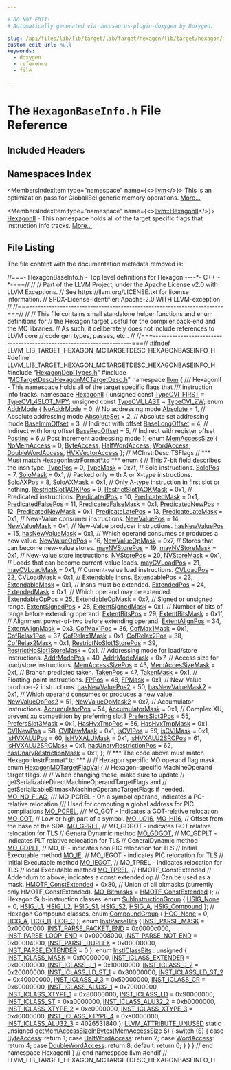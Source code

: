 ```yaml
---

# DO NOT EDIT!
# Automatically generated via docusaurus-plugin-doxygen by Doxygen.

slug: /api/files/lib/lib/target/lib/target/hexagon/lib/target/hexagon/mctargetdesc/hexagonbaseinfo-h
custom_edit_url: null
keywords:
  - doxygen
  - reference
  - file

---
```





# The `HexagonBaseInfo.h` File Reference

<DoxygenPage pluginConfig={pluginConfig}>



## Included Headers

<IncludesList>
<IncludesListItem
  filePath="HexagonDepITypes.h"
  permalink="/docs/api/files/lib/lib/target/lib/target/hexagon/hexagondepitypes-h"
  isLocal="true" />
<IncludesListItem
  filePath="MCTargetDesc/HexagonMCTargetDesc.h"
  permalink="/docs/api/files/lib/lib/target/lib/target/hexagon/lib/target/hexagon/mctargetdesc/hexagonmctargetdesc-h"
  isLocal="true" />
</IncludesList>

## Namespaces Index

<MembersIndex>

<MembersIndexItem
  type="namespace"
  name={<><a href="/docs/api/namespaces/llvm">llvm</a></>}>
This is an optimization pass for GlobalISel generic memory operations. <a href="/docs/api/namespaces/llvm/#details">More...</a>
</MembersIndexItem>

<MembersIndexItem
  type="namespace"
  name={<><a href="/docs/api/namespaces/llvm/hexagonii">llvm::HexagonII</a></>}>
<a href="/docs/api/namespaces/llvm/hexagonii">HexagonII</a> - This namespace holds all of the target specific flags that instruction info tracks. <a href="/docs/api/namespaces/llvm/hexagonii/#details">More...</a>
</MembersIndexItem>

</MembersIndex>


## File Listing

The file content with the documentation metadata removed is:

<ProgramListing>

<Link id="l00001" /><CodeLine lineNumber="1"><Highlight kind="comment">//===- HexagonBaseInfo.h - Top level definitions for Hexagon ----&#42;- C++ -&#42;-===//</Highlight><Highlight kind="normal"></Highlight></CodeLine>
<Link id="l00002" /><CodeLine lineNumber="2"><Highlight kind="normal"></Highlight><Highlight kind="comment">//</Highlight><Highlight kind="normal"></Highlight></CodeLine>
<Link id="l00003" /><CodeLine lineNumber="3"><Highlight kind="normal"></Highlight><Highlight kind="comment">// Part of the LLVM Project, under the Apache License v2.0 with LLVM Exceptions.</Highlight><Highlight kind="normal"></Highlight></CodeLine>
<Link id="l00004" /><CodeLine lineNumber="4"><Highlight kind="normal"></Highlight><Highlight kind="comment">// See https://llvm.org/LICENSE.txt for license information.</Highlight><Highlight kind="normal"></Highlight></CodeLine>
<Link id="l00005" /><CodeLine lineNumber="5"><Highlight kind="normal"></Highlight><Highlight kind="comment">// SPDX-License-Identifier: Apache-2.0 WITH LLVM-exception</Highlight><Highlight kind="normal"></Highlight></CodeLine>
<Link id="l00006" /><CodeLine lineNumber="6"><Highlight kind="normal"></Highlight><Highlight kind="comment">//</Highlight><Highlight kind="normal"></Highlight></CodeLine>
<Link id="l00007" /><CodeLine lineNumber="7"><Highlight kind="normal"></Highlight><Highlight kind="comment">//===----------------------------------------------------------------------===//</Highlight><Highlight kind="normal"></Highlight></CodeLine>
<Link id="l00008" /><CodeLine lineNumber="8"><Highlight kind="normal"></Highlight><Highlight kind="comment">//</Highlight><Highlight kind="normal"></Highlight></CodeLine>
<Link id="l00009" /><CodeLine lineNumber="9"><Highlight kind="normal"></Highlight><Highlight kind="comment">// This file contains small standalone helper functions and enum definitions for</Highlight><Highlight kind="normal"></Highlight></CodeLine>
<Link id="l00010" /><CodeLine lineNumber="10"><Highlight kind="normal"></Highlight><Highlight kind="comment">// the Hexagon target useful for the compiler back-end and the MC libraries.</Highlight><Highlight kind="normal"></Highlight></CodeLine>
<Link id="l00011" /><CodeLine lineNumber="11"><Highlight kind="normal"></Highlight><Highlight kind="comment">// As such, it deliberately does not include references to LLVM core</Highlight><Highlight kind="normal"></Highlight></CodeLine>
<Link id="l00012" /><CodeLine lineNumber="12"><Highlight kind="normal"></Highlight><Highlight kind="comment">// code gen types, passes, etc..</Highlight><Highlight kind="normal"></Highlight></CodeLine>
<Link id="l00013" /><CodeLine lineNumber="13"><Highlight kind="normal"></Highlight><Highlight kind="comment">//</Highlight><Highlight kind="normal"></Highlight></CodeLine>
<Link id="l00014" /><CodeLine lineNumber="14"><Highlight kind="normal"></Highlight><Highlight kind="comment">//===----------------------------------------------------------------------===//</Highlight><Highlight kind="normal"></Highlight></CodeLine>
<Link id="l00015" /><CodeLine lineNumber="15"><Highlight kind="normal"></Highlight></CodeLine>
<Link id="l00016" /><CodeLine lineNumber="16"><Highlight kind="normal"></Highlight><Highlight kind="preprocessor">#ifndef LLVM&#95;LIB&#95;TARGET&#95;HEXAGON&#95;MCTARGETDESC&#95;HEXAGONBASEINFO&#95;H</Highlight><Highlight kind="normal"></Highlight></CodeLine>
<Link id="l00017" /><CodeLine lineNumber="17"><Highlight kind="normal"></Highlight><Highlight kind="preprocessor">#define LLVM&#95;LIB&#95;TARGET&#95;HEXAGON&#95;MCTARGETDESC&#95;HEXAGONBASEINFO&#95;H</Highlight><Highlight kind="normal"></Highlight></CodeLine>
<Link id="l00018" /><CodeLine lineNumber="18"><Highlight kind="normal"></Highlight></CodeLine>
<Link id="l00019" /><CodeLine lineNumber="19"><Highlight kind="normal"></Highlight><Highlight kind="preprocessor">#include &quot;<a href="/docs/api/files/lib/lib/target/lib/target/hexagon/hexagondepitypes-h">HexagonDepITypes.h</a>&quot;</Highlight><Highlight kind="normal"></Highlight></CodeLine>
<Link id="l00020" /><CodeLine lineNumber="20"><Highlight kind="normal"></Highlight><Highlight kind="preprocessor">#include &quot;<a href="/docs/api/files/lib/lib/target/lib/target/hexagon/lib/target/hexagon/mctargetdesc/hexagonmctargetdesc-h">MCTargetDesc/HexagonMCTargetDesc.h</a>&quot;</Highlight><Highlight kind="normal"></Highlight></CodeLine>
<Link id="l00021" /><CodeLine lineNumber="21"><Highlight kind="normal"></Highlight></CodeLine>
<Link id="l00022" /><CodeLine lineNumber="22"><Highlight kind="normal"></Highlight><Highlight kind="keyword">namespace </Highlight><Highlight kind="normal"><a href="/docs/api/namespaces/llvm">llvm</a> &#123;</Highlight></CodeLine>
<Link id="l00023" /><CodeLine lineNumber="23"><Highlight kind="normal"></Highlight><Highlight kind="comment"></Highlight></CodeLine>
<Link id="l00024" /><CodeLine lineNumber="24"><Highlight kind="comment">/// HexagonII - This namespace holds all of the target specific flags that</Highlight></CodeLine>
<Link id="l00025" /><CodeLine lineNumber="25"><Highlight kind="comment">/// instruction info tracks.</Highlight><Highlight kind="normal"></Highlight></CodeLine>
<Link id="l00026" /><CodeLine lineNumber="26"><Highlight kind="normal"></Highlight><Highlight kind="keyword">namespace </Highlight><Highlight kind="normal"><a href="/docs/api/namespaces/llvm/hexagonii">HexagonII</a> &#123;</Highlight></CodeLine>
<Link id="l00027" /><CodeLine lineNumber="27" lineLink="/docs/api/namespaces/llvm/hexagonii/#a99270c0ea92a6627d8485da741e7dd9a"><Highlight kind="normal">  </Highlight><Highlight kind="keywordtype">unsigned</Highlight><Highlight kind="normal"> </Highlight><Highlight kind="keyword">const</Highlight><Highlight kind="normal"> <a href="/docs/api/namespaces/llvm/hexagonii/#a99270c0ea92a6627d8485da741e7dd9a">TypeCVI&#95;FIRST</a> = <a href="/docs/api/namespaces/llvm/hexagonii/#a9bebdf970b4f51041ed3dee5d558a807a7e0322173df69b7da4d2aa911f9a5348">TypeCVI&#95;4SLOT&#95;MPY</a>;</Highlight></CodeLine>
<Link id="l00028" /><CodeLine lineNumber="28" lineLink="/docs/api/namespaces/llvm/hexagonii/#a242e725cea6834f5364d4b9e7d40bea5"><Highlight kind="normal">  </Highlight><Highlight kind="keywordtype">unsigned</Highlight><Highlight kind="normal"> </Highlight><Highlight kind="keyword">const</Highlight><Highlight kind="normal"> <a href="/docs/api/namespaces/llvm/hexagonii/#a242e725cea6834f5364d4b9e7d40bea5">TypeCVI&#95;LAST</a> = <a href="/docs/api/namespaces/llvm/hexagonii/#a9bebdf970b4f51041ed3dee5d558a807a92532ba4e581cd6cf0b961a1bbd54918">TypeCVI&#95;ZW</a>;</Highlight></CodeLine>
<Link id="l00029" /><CodeLine lineNumber="29"><Highlight kind="normal"></Highlight></CodeLine>
<Link id="l00030" /><CodeLine lineNumber="30" lineLink="/docs/api/namespaces/llvm/hexagonii/#aee75e70da0fb5b84ea847ab7daf9429b"><Highlight kind="normal">  </Highlight><Highlight kind="keyword">enum</Highlight><Highlight kind="normal"> <a href="/docs/api/namespaces/llvm/hexagonii/#aee75e70da0fb5b84ea847ab7daf9429b">AddrMode</a> &#123;</Highlight></CodeLine>
<Link id="l00031" /><CodeLine lineNumber="31" lineLink="/docs/api/namespaces/llvm/hexagonii/#aee75e70da0fb5b84ea847ab7daf9429ba8f1df5927663973338be0d441051e5b4"><Highlight kind="normal">    <a href="/docs/api/namespaces/llvm/hexagonii/#aee75e70da0fb5b84ea847ab7daf9429ba8f1df5927663973338be0d441051e5b4">NoAddrMode</a>     = 0,  </Highlight><Highlight kind="comment">// No addressing mode</Highlight><Highlight kind="normal"></Highlight></CodeLine>
<Link id="l00032" /><CodeLine lineNumber="32" lineLink="/docs/api/namespaces/llvm/hexagonii/#aee75e70da0fb5b84ea847ab7daf9429ba558e41ab1c3ddb0611edc2a5ed235ec3"><Highlight kind="normal">    <a href="/docs/api/namespaces/llvm/hexagonii/#aee75e70da0fb5b84ea847ab7daf9429ba558e41ab1c3ddb0611edc2a5ed235ec3">Absolute</a>       = 1,  </Highlight><Highlight kind="comment">// Absolute addressing mode</Highlight><Highlight kind="normal"></Highlight></CodeLine>
<Link id="l00033" /><CodeLine lineNumber="33" lineLink="/docs/api/namespaces/llvm/hexagonii/#aee75e70da0fb5b84ea847ab7daf9429baa9a1ad9be501430d60b0b0a7b8792824"><Highlight kind="normal">    <a href="/docs/api/namespaces/llvm/hexagonii/#aee75e70da0fb5b84ea847ab7daf9429baa9a1ad9be501430d60b0b0a7b8792824">AbsoluteSet</a>    = 2,  </Highlight><Highlight kind="comment">// Absolute set addressing mode</Highlight><Highlight kind="normal"></Highlight></CodeLine>
<Link id="l00034" /><CodeLine lineNumber="34" lineLink="/docs/api/namespaces/llvm/hexagonii/#aee75e70da0fb5b84ea847ab7daf9429bafb1e2614f7998a319eed3dad0f6c26dc"><Highlight kind="normal">    <a href="/docs/api/namespaces/llvm/hexagonii/#aee75e70da0fb5b84ea847ab7daf9429bafb1e2614f7998a319eed3dad0f6c26dc">BaseImmOffset</a>  = 3,  </Highlight><Highlight kind="comment">// Indirect with offset</Highlight><Highlight kind="normal"></Highlight></CodeLine>
<Link id="l00035" /><CodeLine lineNumber="35" lineLink="/docs/api/namespaces/llvm/hexagonii/#aee75e70da0fb5b84ea847ab7daf9429bada94879a99ae087230e39c6cd5f865be"><Highlight kind="normal">    <a href="/docs/api/namespaces/llvm/hexagonii/#aee75e70da0fb5b84ea847ab7daf9429bada94879a99ae087230e39c6cd5f865be">BaseLongOffset</a> = 4,  </Highlight><Highlight kind="comment">// Indirect with long offset</Highlight><Highlight kind="normal"></Highlight></CodeLine>
<Link id="l00036" /><CodeLine lineNumber="36" lineLink="/docs/api/namespaces/llvm/hexagonii/#aee75e70da0fb5b84ea847ab7daf9429baf4e4ad0ab9d39a6ca83ac8bc82e67479"><Highlight kind="normal">    <a href="/docs/api/namespaces/llvm/hexagonii/#aee75e70da0fb5b84ea847ab7daf9429baf4e4ad0ab9d39a6ca83ac8bc82e67479">BaseRegOffset</a>  = 5,  </Highlight><Highlight kind="comment">// Indirect with register offset</Highlight><Highlight kind="normal"></Highlight></CodeLine>
<Link id="l00037" /><CodeLine lineNumber="37" lineLink="/docs/api/namespaces/llvm/hexagonii/#aee75e70da0fb5b84ea847ab7daf9429ba7740d7bab51111fc9a73b550c5002e67"><Highlight kind="normal">    <a href="/docs/api/namespaces/llvm/hexagonii/#aee75e70da0fb5b84ea847ab7daf9429ba7740d7bab51111fc9a73b550c5002e67">PostInc</a>        = 6   </Highlight><Highlight kind="comment">// Post increment addressing mode</Highlight><Highlight kind="normal"></Highlight></CodeLine>
<Link id="l00038" /><CodeLine lineNumber="38"><Highlight kind="normal">  &#125;;</Highlight></CodeLine>
<Link id="l00039" /><CodeLine lineNumber="39"><Highlight kind="normal"></Highlight></CodeLine>
<Link id="l00040" /><CodeLine lineNumber="40" lineLink="/docs/api/namespaces/llvm/hexagonii/#a7321de505ada33adf2021721fb1293d7"><Highlight kind="normal">  </Highlight><Highlight kind="keyword">enum</Highlight><Highlight kind="normal"> <a href="/docs/api/namespaces/llvm/hexagonii/#a7321de505ada33adf2021721fb1293d7">MemAccessSize</a> &#123;</Highlight></CodeLine>
<Link id="l00041" /><CodeLine lineNumber="41" lineLink="/docs/api/namespaces/llvm/hexagonii/#a7321de505ada33adf2021721fb1293d7ac5a1567299c7e2b4af2c72aec22a2c22"><Highlight kind="normal">    <a href="/docs/api/namespaces/llvm/hexagonii/#a7321de505ada33adf2021721fb1293d7ac5a1567299c7e2b4af2c72aec22a2c22">NoMemAccess</a> = 0,</Highlight></CodeLine>
<Link id="l00042" /><CodeLine lineNumber="42" lineLink="/docs/api/namespaces/llvm/hexagonii/#a7321de505ada33adf2021721fb1293d7ae85ea44ff68c89288dbde685401c4d54"><Highlight kind="normal">    <a href="/docs/api/namespaces/llvm/hexagonii/#a7321de505ada33adf2021721fb1293d7ae85ea44ff68c89288dbde685401c4d54">ByteAccess</a>,</Highlight></CodeLine>
<Link id="l00043" /><CodeLine lineNumber="43" lineLink="/docs/api/namespaces/llvm/hexagonii/#a7321de505ada33adf2021721fb1293d7a98010c46076f1fc4736a1ffae10c14fe"><Highlight kind="normal">    <a href="/docs/api/namespaces/llvm/hexagonii/#a7321de505ada33adf2021721fb1293d7a98010c46076f1fc4736a1ffae10c14fe">HalfWordAccess</a>,</Highlight></CodeLine>
<Link id="l00044" /><CodeLine lineNumber="44" lineLink="/docs/api/namespaces/llvm/hexagonii/#a7321de505ada33adf2021721fb1293d7ad53c27f643ba1d674cfcaaa364573804"><Highlight kind="normal">    <a href="/docs/api/namespaces/llvm/hexagonii/#a7321de505ada33adf2021721fb1293d7ad53c27f643ba1d674cfcaaa364573804">WordAccess</a>,</Highlight></CodeLine>
<Link id="l00045" /><CodeLine lineNumber="45" lineLink="/docs/api/namespaces/llvm/hexagonii/#a7321de505ada33adf2021721fb1293d7a4b9a8a32b18c2910cf73f2fe955f0755"><Highlight kind="normal">    <a href="/docs/api/namespaces/llvm/hexagonii/#a7321de505ada33adf2021721fb1293d7a4b9a8a32b18c2910cf73f2fe955f0755">DoubleWordAccess</a>,</Highlight></CodeLine>
<Link id="l00046" /><CodeLine lineNumber="46" lineLink="/docs/api/namespaces/llvm/hexagonii/#a7321de505ada33adf2021721fb1293d7afd283d57704d786c3eb7f4173139b8ac"><Highlight kind="normal">    <a href="/docs/api/namespaces/llvm/hexagonii/#a7321de505ada33adf2021721fb1293d7afd283d57704d786c3eb7f4173139b8ac">HVXVectorAccess</a></Highlight></CodeLine>
<Link id="l00047" /><CodeLine lineNumber="47"><Highlight kind="normal">  &#125;;</Highlight></CodeLine>
<Link id="l00048" /><CodeLine lineNumber="48"><Highlight kind="normal"></Highlight></CodeLine>
<Link id="l00049" /><CodeLine lineNumber="49"><Highlight kind="normal">  </Highlight><Highlight kind="comment">// MCInstrDesc TSFlags</Highlight><Highlight kind="normal"></Highlight></CodeLine>
<Link id="l00050" /><CodeLine lineNumber="50"><Highlight kind="normal">  </Highlight><Highlight kind="comment">// &#42;&#42;&#42; Must match HexagonInstrFormat&#42;.td &#42;&#42;&#42;</Highlight><Highlight kind="normal"></Highlight></CodeLine>
<Link id="l00051" /><CodeLine lineNumber="51"><Highlight kind="normal">  </Highlight><Highlight kind="keyword">enum</Highlight><Highlight kind="normal"> &#123;</Highlight></CodeLine>
<Link id="l00052" /><CodeLine lineNumber="52"><Highlight kind="normal">    </Highlight><Highlight kind="comment">// This 7-bit field describes the insn type.</Highlight><Highlight kind="normal"></Highlight></CodeLine>
<Link id="l00053" /><CodeLine lineNumber="53" lineLink="/docs/api/namespaces/llvm/hexagonii/#a51eb22181de03e7d888b8a141bbc6c64a0ff1433f59f41560f99440a22d973fb5"><Highlight kind="normal">    <a href="/docs/api/namespaces/llvm/hexagonii/#a51eb22181de03e7d888b8a141bbc6c64a0ff1433f59f41560f99440a22d973fb5">TypePos</a> = 0,</Highlight></CodeLine>
<Link id="l00054" /><CodeLine lineNumber="54" lineLink="/docs/api/namespaces/llvm/hexagonii/#a51eb22181de03e7d888b8a141bbc6c64a4a0c98b00dab2ae16b8b6f445f1ce2d1"><Highlight kind="normal">    <a href="/docs/api/namespaces/llvm/hexagonii/#a51eb22181de03e7d888b8a141bbc6c64a4a0c98b00dab2ae16b8b6f445f1ce2d1">TypeMask</a> = 0x7f,</Highlight></CodeLine>
<Link id="l00055" /><CodeLine lineNumber="55"><Highlight kind="normal"></Highlight></CodeLine>
<Link id="l00056" /><CodeLine lineNumber="56"><Highlight kind="normal">    </Highlight><Highlight kind="comment">// Solo instructions.</Highlight><Highlight kind="normal"></Highlight></CodeLine>
<Link id="l00057" /><CodeLine lineNumber="57" lineLink="/docs/api/namespaces/llvm/hexagonii/#a51eb22181de03e7d888b8a141bbc6c64aa8c4786ea43dbfe26d1cd379fa16a144"><Highlight kind="normal">    <a href="/docs/api/namespaces/llvm/hexagonii/#a51eb22181de03e7d888b8a141bbc6c64aa8c4786ea43dbfe26d1cd379fa16a144">SoloPos</a> = 7,</Highlight></CodeLine>
<Link id="l00058" /><CodeLine lineNumber="58" lineLink="/docs/api/namespaces/llvm/hexagonii/#a51eb22181de03e7d888b8a141bbc6c64a40699f52232ab821dd865f2559f6bddb"><Highlight kind="normal">    <a href="/docs/api/namespaces/llvm/hexagonii/#a51eb22181de03e7d888b8a141bbc6c64a40699f52232ab821dd865f2559f6bddb">SoloMask</a> = 0x1,</Highlight></CodeLine>
<Link id="l00059" /><CodeLine lineNumber="59"><Highlight kind="normal">    </Highlight><Highlight kind="comment">// Packed only with A or X-type instructions.</Highlight><Highlight kind="normal"></Highlight></CodeLine>
<Link id="l00060" /><CodeLine lineNumber="60" lineLink="/docs/api/namespaces/llvm/hexagonii/#a51eb22181de03e7d888b8a141bbc6c64ab272cafedff0e7b16e646cdef7c89dbb"><Highlight kind="normal">    <a href="/docs/api/namespaces/llvm/hexagonii/#a51eb22181de03e7d888b8a141bbc6c64ab272cafedff0e7b16e646cdef7c89dbb">SoloAXPos</a> = 8,</Highlight></CodeLine>
<Link id="l00061" /><CodeLine lineNumber="61" lineLink="/docs/api/namespaces/llvm/hexagonii/#a51eb22181de03e7d888b8a141bbc6c64a7e1d3911b78e1058bb2edd1efe445aeb"><Highlight kind="normal">    <a href="/docs/api/namespaces/llvm/hexagonii/#a51eb22181de03e7d888b8a141bbc6c64a7e1d3911b78e1058bb2edd1efe445aeb">SoloAXMask</a> = 0x1,</Highlight></CodeLine>
<Link id="l00062" /><CodeLine lineNumber="62"><Highlight kind="normal">    </Highlight><Highlight kind="comment">// Only A-type instruction in first slot or nothing.</Highlight><Highlight kind="normal"></Highlight></CodeLine>
<Link id="l00063" /><CodeLine lineNumber="63" lineLink="/docs/api/namespaces/llvm/hexagonii/#a51eb22181de03e7d888b8a141bbc6c64aaa377f375ec6a36f06a988d6b648ae0d"><Highlight kind="normal">    <a href="/docs/api/namespaces/llvm/hexagonii/#a51eb22181de03e7d888b8a141bbc6c64aaa377f375ec6a36f06a988d6b648ae0d">RestrictSlot1AOKPos</a> = 9,</Highlight></CodeLine>
<Link id="l00064" /><CodeLine lineNumber="64" lineLink="/docs/api/namespaces/llvm/hexagonii/#a51eb22181de03e7d888b8a141bbc6c64a1327ec8d0c3da1e1503279c682d78893"><Highlight kind="normal">    <a href="/docs/api/namespaces/llvm/hexagonii/#a51eb22181de03e7d888b8a141bbc6c64a1327ec8d0c3da1e1503279c682d78893">RestrictSlot1AOKMask</a> = 0x1,</Highlight></CodeLine>
<Link id="l00065" /><CodeLine lineNumber="65"><Highlight kind="normal"></Highlight></CodeLine>
<Link id="l00066" /><CodeLine lineNumber="66"><Highlight kind="normal">    </Highlight><Highlight kind="comment">// Predicated instructions.</Highlight><Highlight kind="normal"></Highlight></CodeLine>
<Link id="l00067" /><CodeLine lineNumber="67" lineLink="/docs/api/namespaces/llvm/hexagonii/#a51eb22181de03e7d888b8a141bbc6c64ab908ef74891dc244d7d87f271b1db9ca"><Highlight kind="normal">    <a href="/docs/api/namespaces/llvm/hexagonii/#a51eb22181de03e7d888b8a141bbc6c64ab908ef74891dc244d7d87f271b1db9ca">PredicatedPos</a> = 10,</Highlight></CodeLine>
<Link id="l00068" /><CodeLine lineNumber="68" lineLink="/docs/api/namespaces/llvm/hexagonii/#a51eb22181de03e7d888b8a141bbc6c64a30dcf20b0e185e37257f83834ed8c8bd"><Highlight kind="normal">    <a href="/docs/api/namespaces/llvm/hexagonii/#a51eb22181de03e7d888b8a141bbc6c64a30dcf20b0e185e37257f83834ed8c8bd">PredicatedMask</a> = 0x1,</Highlight></CodeLine>
<Link id="l00069" /><CodeLine lineNumber="69" lineLink="/docs/api/namespaces/llvm/hexagonii/#a51eb22181de03e7d888b8a141bbc6c64a7133391540b98eb529b45d78c9f95a34"><Highlight kind="normal">    <a href="/docs/api/namespaces/llvm/hexagonii/#a51eb22181de03e7d888b8a141bbc6c64a7133391540b98eb529b45d78c9f95a34">PredicatedFalsePos</a> = 11,</Highlight></CodeLine>
<Link id="l00070" /><CodeLine lineNumber="70" lineLink="/docs/api/namespaces/llvm/hexagonii/#a51eb22181de03e7d888b8a141bbc6c64aafc1670bf2e01277addac23a291205fd"><Highlight kind="normal">    <a href="/docs/api/namespaces/llvm/hexagonii/#a51eb22181de03e7d888b8a141bbc6c64aafc1670bf2e01277addac23a291205fd">PredicatedFalseMask</a> = 0x1,</Highlight></CodeLine>
<Link id="l00071" /><CodeLine lineNumber="71" lineLink="/docs/api/namespaces/llvm/hexagonii/#a51eb22181de03e7d888b8a141bbc6c64a0a7ac197cd78b36296dafcf3f479ceee"><Highlight kind="normal">    <a href="/docs/api/namespaces/llvm/hexagonii/#a51eb22181de03e7d888b8a141bbc6c64a0a7ac197cd78b36296dafcf3f479ceee">PredicatedNewPos</a> = 12,</Highlight></CodeLine>
<Link id="l00072" /><CodeLine lineNumber="72" lineLink="/docs/api/namespaces/llvm/hexagonii/#a51eb22181de03e7d888b8a141bbc6c64ab8c084052508bde5e0c5e504eb39ea87"><Highlight kind="normal">    <a href="/docs/api/namespaces/llvm/hexagonii/#a51eb22181de03e7d888b8a141bbc6c64ab8c084052508bde5e0c5e504eb39ea87">PredicatedNewMask</a> = 0x1,</Highlight></CodeLine>
<Link id="l00073" /><CodeLine lineNumber="73" lineLink="/docs/api/namespaces/llvm/hexagonii/#a51eb22181de03e7d888b8a141bbc6c64a60beb76d672b6f2b364718a3b4760111"><Highlight kind="normal">    <a href="/docs/api/namespaces/llvm/hexagonii/#a51eb22181de03e7d888b8a141bbc6c64a60beb76d672b6f2b364718a3b4760111">PredicateLatePos</a> = 13,</Highlight></CodeLine>
<Link id="l00074" /><CodeLine lineNumber="74" lineLink="/docs/api/namespaces/llvm/hexagonii/#a51eb22181de03e7d888b8a141bbc6c64a357709d037b24feba5654ba2870abb4b"><Highlight kind="normal">    <a href="/docs/api/namespaces/llvm/hexagonii/#a51eb22181de03e7d888b8a141bbc6c64a357709d037b24feba5654ba2870abb4b">PredicateLateMask</a> = 0x1,</Highlight></CodeLine>
<Link id="l00075" /><CodeLine lineNumber="75"><Highlight kind="normal"></Highlight></CodeLine>
<Link id="l00076" /><CodeLine lineNumber="76"><Highlight kind="normal">    </Highlight><Highlight kind="comment">// New-Value consumer instructions.</Highlight><Highlight kind="normal"></Highlight></CodeLine>
<Link id="l00077" /><CodeLine lineNumber="77" lineLink="/docs/api/namespaces/llvm/hexagonii/#a51eb22181de03e7d888b8a141bbc6c64a4d878f7d1e4bbdffe0d891f3e7f3d576"><Highlight kind="normal">    <a href="/docs/api/namespaces/llvm/hexagonii/#a51eb22181de03e7d888b8a141bbc6c64a4d878f7d1e4bbdffe0d891f3e7f3d576">NewValuePos</a> = 14,</Highlight></CodeLine>
<Link id="l00078" /><CodeLine lineNumber="78" lineLink="/docs/api/namespaces/llvm/hexagonii/#a51eb22181de03e7d888b8a141bbc6c64a76f0b757a8ba0684e543de6287e93a3e"><Highlight kind="normal">    <a href="/docs/api/namespaces/llvm/hexagonii/#a51eb22181de03e7d888b8a141bbc6c64a76f0b757a8ba0684e543de6287e93a3e">NewValueMask</a> = 0x1,</Highlight></CodeLine>
<Link id="l00079" /><CodeLine lineNumber="79"><Highlight kind="normal">    </Highlight><Highlight kind="comment">// New-Value producer instructions.</Highlight><Highlight kind="normal"></Highlight></CodeLine>
<Link id="l00080" /><CodeLine lineNumber="80" lineLink="/docs/api/namespaces/llvm/hexagonii/#a51eb22181de03e7d888b8a141bbc6c64a6d594909f1a91264d60491128f516b5a"><Highlight kind="normal">    <a href="/docs/api/namespaces/llvm/hexagonii/#a51eb22181de03e7d888b8a141bbc6c64a6d594909f1a91264d60491128f516b5a">hasNewValuePos</a> = 15,</Highlight></CodeLine>
<Link id="l00081" /><CodeLine lineNumber="81" lineLink="/docs/api/namespaces/llvm/hexagonii/#a51eb22181de03e7d888b8a141bbc6c64a3a35ec9d813a940e981b399f577dd5a7"><Highlight kind="normal">    <a href="/docs/api/namespaces/llvm/hexagonii/#a51eb22181de03e7d888b8a141bbc6c64a3a35ec9d813a940e981b399f577dd5a7">hasNewValueMask</a> = 0x1,</Highlight></CodeLine>
<Link id="l00082" /><CodeLine lineNumber="82"><Highlight kind="normal">    </Highlight><Highlight kind="comment">// Which operand consumes or produces a new value.</Highlight><Highlight kind="normal"></Highlight></CodeLine>
<Link id="l00083" /><CodeLine lineNumber="83" lineLink="/docs/api/namespaces/llvm/hexagonii/#a51eb22181de03e7d888b8a141bbc6c64af169398ad3febf42bfddd6b7c92d5ab0"><Highlight kind="normal">    <a href="/docs/api/namespaces/llvm/hexagonii/#a51eb22181de03e7d888b8a141bbc6c64af169398ad3febf42bfddd6b7c92d5ab0">NewValueOpPos</a> = 16,</Highlight></CodeLine>
<Link id="l00084" /><CodeLine lineNumber="84" lineLink="/docs/api/namespaces/llvm/hexagonii/#a51eb22181de03e7d888b8a141bbc6c64adbbe9d50ce59ef98ed043033f93c21fa"><Highlight kind="normal">    <a href="/docs/api/namespaces/llvm/hexagonii/#a51eb22181de03e7d888b8a141bbc6c64adbbe9d50ce59ef98ed043033f93c21fa">NewValueOpMask</a> = 0x7,</Highlight></CodeLine>
<Link id="l00085" /><CodeLine lineNumber="85"><Highlight kind="normal">    </Highlight><Highlight kind="comment">// Stores that can become new-value stores.</Highlight><Highlight kind="normal"></Highlight></CodeLine>
<Link id="l00086" /><CodeLine lineNumber="86" lineLink="/docs/api/namespaces/llvm/hexagonii/#a51eb22181de03e7d888b8a141bbc6c64a21248dea5e190de72a766f26e6914ab4"><Highlight kind="normal">    <a href="/docs/api/namespaces/llvm/hexagonii/#a51eb22181de03e7d888b8a141bbc6c64a21248dea5e190de72a766f26e6914ab4">mayNVStorePos</a> = 19,</Highlight></CodeLine>
<Link id="l00087" /><CodeLine lineNumber="87" lineLink="/docs/api/namespaces/llvm/hexagonii/#a51eb22181de03e7d888b8a141bbc6c64ae63a30d9c2c5dc8c04c2c72216e3b706"><Highlight kind="normal">    <a href="/docs/api/namespaces/llvm/hexagonii/#a51eb22181de03e7d888b8a141bbc6c64ae63a30d9c2c5dc8c04c2c72216e3b706">mayNVStoreMask</a> = 0x1,</Highlight></CodeLine>
<Link id="l00088" /><CodeLine lineNumber="88"><Highlight kind="normal">    </Highlight><Highlight kind="comment">// New-value store instructions.</Highlight><Highlight kind="normal"></Highlight></CodeLine>
<Link id="l00089" /><CodeLine lineNumber="89" lineLink="/docs/api/namespaces/llvm/hexagonii/#a51eb22181de03e7d888b8a141bbc6c64a6a13c8e37ceddce5bdc0c24d715b4775"><Highlight kind="normal">    <a href="/docs/api/namespaces/llvm/hexagonii/#a51eb22181de03e7d888b8a141bbc6c64a6a13c8e37ceddce5bdc0c24d715b4775">NVStorePos</a> = 20,</Highlight></CodeLine>
<Link id="l00090" /><CodeLine lineNumber="90" lineLink="/docs/api/namespaces/llvm/hexagonii/#a51eb22181de03e7d888b8a141bbc6c64a0e300fbb3f8697327c013ac8853b9872"><Highlight kind="normal">    <a href="/docs/api/namespaces/llvm/hexagonii/#a51eb22181de03e7d888b8a141bbc6c64a0e300fbb3f8697327c013ac8853b9872">NVStoreMask</a> = 0x1,</Highlight></CodeLine>
<Link id="l00091" /><CodeLine lineNumber="91"><Highlight kind="normal">    </Highlight><Highlight kind="comment">// Loads that can become current-value loads.</Highlight><Highlight kind="normal"></Highlight></CodeLine>
<Link id="l00092" /><CodeLine lineNumber="92" lineLink="/docs/api/namespaces/llvm/hexagonii/#a51eb22181de03e7d888b8a141bbc6c64aeef22c048db765bfc0a654df15e45aac"><Highlight kind="normal">    <a href="/docs/api/namespaces/llvm/hexagonii/#a51eb22181de03e7d888b8a141bbc6c64aeef22c048db765bfc0a654df15e45aac">mayCVLoadPos</a> = 21,</Highlight></CodeLine>
<Link id="l00093" /><CodeLine lineNumber="93" lineLink="/docs/api/namespaces/llvm/hexagonii/#a51eb22181de03e7d888b8a141bbc6c64a6151b14804bf1caa25569e5aaa497aba"><Highlight kind="normal">    <a href="/docs/api/namespaces/llvm/hexagonii/#a51eb22181de03e7d888b8a141bbc6c64a6151b14804bf1caa25569e5aaa497aba">mayCVLoadMask</a> = 0x1,</Highlight></CodeLine>
<Link id="l00094" /><CodeLine lineNumber="94"><Highlight kind="normal">    </Highlight><Highlight kind="comment">// Current-value load instructions.</Highlight><Highlight kind="normal"></Highlight></CodeLine>
<Link id="l00095" /><CodeLine lineNumber="95" lineLink="/docs/api/namespaces/llvm/hexagonii/#a51eb22181de03e7d888b8a141bbc6c64afa3a9e6afeaa9f8f8bef6ce97e76c841"><Highlight kind="normal">    <a href="/docs/api/namespaces/llvm/hexagonii/#a51eb22181de03e7d888b8a141bbc6c64afa3a9e6afeaa9f8f8bef6ce97e76c841">CVLoadPos</a> = 22,</Highlight></CodeLine>
<Link id="l00096" /><CodeLine lineNumber="96" lineLink="/docs/api/namespaces/llvm/hexagonii/#a51eb22181de03e7d888b8a141bbc6c64a19cd1c1cd1f8497af27b8188bb5e9146"><Highlight kind="normal">    <a href="/docs/api/namespaces/llvm/hexagonii/#a51eb22181de03e7d888b8a141bbc6c64a19cd1c1cd1f8497af27b8188bb5e9146">CVLoadMask</a> = 0x1,</Highlight></CodeLine>
<Link id="l00097" /><CodeLine lineNumber="97"><Highlight kind="normal"></Highlight></CodeLine>
<Link id="l00098" /><CodeLine lineNumber="98"><Highlight kind="normal">    </Highlight><Highlight kind="comment">// Extendable insns.</Highlight><Highlight kind="normal"></Highlight></CodeLine>
<Link id="l00099" /><CodeLine lineNumber="99" lineLink="/docs/api/namespaces/llvm/hexagonii/#a51eb22181de03e7d888b8a141bbc6c64a869131c5aceb68b65a95f68e15284259"><Highlight kind="normal">    <a href="/docs/api/namespaces/llvm/hexagonii/#a51eb22181de03e7d888b8a141bbc6c64a869131c5aceb68b65a95f68e15284259">ExtendablePos</a> = 23,</Highlight></CodeLine>
<Link id="l00100" /><CodeLine lineNumber="100" lineLink="/docs/api/namespaces/llvm/hexagonii/#a51eb22181de03e7d888b8a141bbc6c64abd948b9bbf032d9ad8bb5aa6cfbd7654"><Highlight kind="normal">    <a href="/docs/api/namespaces/llvm/hexagonii/#a51eb22181de03e7d888b8a141bbc6c64abd948b9bbf032d9ad8bb5aa6cfbd7654">ExtendableMask</a> = 0x1,</Highlight></CodeLine>
<Link id="l00101" /><CodeLine lineNumber="101"><Highlight kind="normal">    </Highlight><Highlight kind="comment">// Insns must be extended.</Highlight><Highlight kind="normal"></Highlight></CodeLine>
<Link id="l00102" /><CodeLine lineNumber="102" lineLink="/docs/api/namespaces/llvm/hexagonii/#a51eb22181de03e7d888b8a141bbc6c64a91d822d71b33e22815e9ca81b440d28a"><Highlight kind="normal">    <a href="/docs/api/namespaces/llvm/hexagonii/#a51eb22181de03e7d888b8a141bbc6c64a91d822d71b33e22815e9ca81b440d28a">ExtendedPos</a> = 24,</Highlight></CodeLine>
<Link id="l00103" /><CodeLine lineNumber="103" lineLink="/docs/api/namespaces/llvm/hexagonii/#a51eb22181de03e7d888b8a141bbc6c64a42a927c0bed34510cc1f06a3e43dd3db"><Highlight kind="normal">    <a href="/docs/api/namespaces/llvm/hexagonii/#a51eb22181de03e7d888b8a141bbc6c64a42a927c0bed34510cc1f06a3e43dd3db">ExtendedMask</a> = 0x1,</Highlight></CodeLine>
<Link id="l00104" /><CodeLine lineNumber="104"><Highlight kind="normal">    </Highlight><Highlight kind="comment">// Which operand may be extended.</Highlight><Highlight kind="normal"></Highlight></CodeLine>
<Link id="l00105" /><CodeLine lineNumber="105" lineLink="/docs/api/namespaces/llvm/hexagonii/#a51eb22181de03e7d888b8a141bbc6c64a101c0b668a678cedf02edd310495184c"><Highlight kind="normal">    <a href="/docs/api/namespaces/llvm/hexagonii/#a51eb22181de03e7d888b8a141bbc6c64a101c0b668a678cedf02edd310495184c">ExtendableOpPos</a> = 25,</Highlight></CodeLine>
<Link id="l00106" /><CodeLine lineNumber="106" lineLink="/docs/api/namespaces/llvm/hexagonii/#a51eb22181de03e7d888b8a141bbc6c64a6b9395edba7910b34be8ad16e478b544"><Highlight kind="normal">    <a href="/docs/api/namespaces/llvm/hexagonii/#a51eb22181de03e7d888b8a141bbc6c64a6b9395edba7910b34be8ad16e478b544">ExtendableOpMask</a> = 0x7,</Highlight></CodeLine>
<Link id="l00107" /><CodeLine lineNumber="107"><Highlight kind="normal">    </Highlight><Highlight kind="comment">// Signed or unsigned range.</Highlight><Highlight kind="normal"></Highlight></CodeLine>
<Link id="l00108" /><CodeLine lineNumber="108" lineLink="/docs/api/namespaces/llvm/hexagonii/#a51eb22181de03e7d888b8a141bbc6c64ab65fb8a83dcd05f093c8426951d4609a"><Highlight kind="normal">    <a href="/docs/api/namespaces/llvm/hexagonii/#a51eb22181de03e7d888b8a141bbc6c64ab65fb8a83dcd05f093c8426951d4609a">ExtentSignedPos</a> = 28,</Highlight></CodeLine>
<Link id="l00109" /><CodeLine lineNumber="109" lineLink="/docs/api/namespaces/llvm/hexagonii/#a51eb22181de03e7d888b8a141bbc6c64a12f419162fc088d4ed007e36fc927c17"><Highlight kind="normal">    <a href="/docs/api/namespaces/llvm/hexagonii/#a51eb22181de03e7d888b8a141bbc6c64a12f419162fc088d4ed007e36fc927c17">ExtentSignedMask</a> = 0x1,</Highlight></CodeLine>
<Link id="l00110" /><CodeLine lineNumber="110"><Highlight kind="normal">    </Highlight><Highlight kind="comment">// Number of bits of range before extending operand.</Highlight><Highlight kind="normal"></Highlight></CodeLine>
<Link id="l00111" /><CodeLine lineNumber="111" lineLink="/docs/api/namespaces/llvm/hexagonii/#a51eb22181de03e7d888b8a141bbc6c64a8d46cd5f48686ee903c5d568898ec174"><Highlight kind="normal">    <a href="/docs/api/namespaces/llvm/hexagonii/#a51eb22181de03e7d888b8a141bbc6c64a8d46cd5f48686ee903c5d568898ec174">ExtentBitsPos</a> = 29,</Highlight></CodeLine>
<Link id="l00112" /><CodeLine lineNumber="112" lineLink="/docs/api/namespaces/llvm/hexagonii/#a51eb22181de03e7d888b8a141bbc6c64a9deb65629b93ccf5821688063cf4e7ab"><Highlight kind="normal">    <a href="/docs/api/namespaces/llvm/hexagonii/#a51eb22181de03e7d888b8a141bbc6c64a9deb65629b93ccf5821688063cf4e7ab">ExtentBitsMask</a> = 0x1f,</Highlight></CodeLine>
<Link id="l00113" /><CodeLine lineNumber="113"><Highlight kind="normal">    </Highlight><Highlight kind="comment">// Alignment power-of-two before extending operand.</Highlight><Highlight kind="normal"></Highlight></CodeLine>
<Link id="l00114" /><CodeLine lineNumber="114" lineLink="/docs/api/namespaces/llvm/hexagonii/#a51eb22181de03e7d888b8a141bbc6c64a2ea507fcd882da176779d25ea0a34712"><Highlight kind="normal">    <a href="/docs/api/namespaces/llvm/hexagonii/#a51eb22181de03e7d888b8a141bbc6c64a2ea507fcd882da176779d25ea0a34712">ExtentAlignPos</a> = 34,</Highlight></CodeLine>
<Link id="l00115" /><CodeLine lineNumber="115" lineLink="/docs/api/namespaces/llvm/hexagonii/#a51eb22181de03e7d888b8a141bbc6c64aae2df116267a31e71a1965e367a1afe3"><Highlight kind="normal">    <a href="/docs/api/namespaces/llvm/hexagonii/#a51eb22181de03e7d888b8a141bbc6c64aae2df116267a31e71a1965e367a1afe3">ExtentAlignMask</a> = 0x3,</Highlight></CodeLine>
<Link id="l00116" /><CodeLine lineNumber="116"><Highlight kind="normal"></Highlight></CodeLine>
<Link id="l00117" /><CodeLine lineNumber="117" lineLink="/docs/api/namespaces/llvm/hexagonii/#a51eb22181de03e7d888b8a141bbc6c64a78cd7fc34d61a10af0ea79be19247cb1"><Highlight kind="normal">    <a href="/docs/api/namespaces/llvm/hexagonii/#a51eb22181de03e7d888b8a141bbc6c64a78cd7fc34d61a10af0ea79be19247cb1">CofMax1Pos</a> = 36,</Highlight></CodeLine>
<Link id="l00118" /><CodeLine lineNumber="118" lineLink="/docs/api/namespaces/llvm/hexagonii/#a51eb22181de03e7d888b8a141bbc6c64a3758cfe79abace18a8a07fbbc12b0088"><Highlight kind="normal">    <a href="/docs/api/namespaces/llvm/hexagonii/#a51eb22181de03e7d888b8a141bbc6c64a3758cfe79abace18a8a07fbbc12b0088">CofMax1Mask</a> = 0x1,</Highlight></CodeLine>
<Link id="l00119" /><CodeLine lineNumber="119" lineLink="/docs/api/namespaces/llvm/hexagonii/#a51eb22181de03e7d888b8a141bbc6c64a0b0cb51609ef83e328f9b0d3dafcebf0"><Highlight kind="normal">    <a href="/docs/api/namespaces/llvm/hexagonii/#a51eb22181de03e7d888b8a141bbc6c64a0b0cb51609ef83e328f9b0d3dafcebf0">CofRelax1Pos</a> = 37,</Highlight></CodeLine>
<Link id="l00120" /><CodeLine lineNumber="120" lineLink="/docs/api/namespaces/llvm/hexagonii/#a51eb22181de03e7d888b8a141bbc6c64a01a510e580d21ec40bdc89e4500e4ad3"><Highlight kind="normal">    <a href="/docs/api/namespaces/llvm/hexagonii/#a51eb22181de03e7d888b8a141bbc6c64a01a510e580d21ec40bdc89e4500e4ad3">CofRelax1Mask</a> = 0x1,</Highlight></CodeLine>
<Link id="l00121" /><CodeLine lineNumber="121" lineLink="/docs/api/namespaces/llvm/hexagonii/#a51eb22181de03e7d888b8a141bbc6c64a50496b47a1a02765483b8ae00f815b09"><Highlight kind="normal">    <a href="/docs/api/namespaces/llvm/hexagonii/#a51eb22181de03e7d888b8a141bbc6c64a50496b47a1a02765483b8ae00f815b09">CofRelax2Pos</a> = 38,</Highlight></CodeLine>
<Link id="l00122" /><CodeLine lineNumber="122" lineLink="/docs/api/namespaces/llvm/hexagonii/#a51eb22181de03e7d888b8a141bbc6c64abd9c087cc07c23a4020b33543e3180ce"><Highlight kind="normal">    <a href="/docs/api/namespaces/llvm/hexagonii/#a51eb22181de03e7d888b8a141bbc6c64abd9c087cc07c23a4020b33543e3180ce">CofRelax2Mask</a> = 0x1,</Highlight></CodeLine>
<Link id="l00123" /><CodeLine lineNumber="123"><Highlight kind="normal"></Highlight></CodeLine>
<Link id="l00124" /><CodeLine lineNumber="124" lineLink="/docs/api/namespaces/llvm/hexagonii/#a51eb22181de03e7d888b8a141bbc6c64aa721312c2ab96be5b2a1167bd9b3e501"><Highlight kind="normal">    <a href="/docs/api/namespaces/llvm/hexagonii/#a51eb22181de03e7d888b8a141bbc6c64aa721312c2ab96be5b2a1167bd9b3e501">RestrictNoSlot1StorePos</a> = 39,</Highlight></CodeLine>
<Link id="l00125" /><CodeLine lineNumber="125" lineLink="/docs/api/namespaces/llvm/hexagonii/#a51eb22181de03e7d888b8a141bbc6c64a88bf86319390d6ad4bcc618d7fb8f026"><Highlight kind="normal">    <a href="/docs/api/namespaces/llvm/hexagonii/#a51eb22181de03e7d888b8a141bbc6c64a88bf86319390d6ad4bcc618d7fb8f026">RestrictNoSlot1StoreMask</a> = 0x1,</Highlight></CodeLine>
<Link id="l00126" /><CodeLine lineNumber="126"><Highlight kind="normal"></Highlight></CodeLine>
<Link id="l00127" /><CodeLine lineNumber="127"><Highlight kind="normal">    </Highlight><Highlight kind="comment">// Addressing mode for load/store instructions.</Highlight><Highlight kind="normal"></Highlight></CodeLine>
<Link id="l00128" /><CodeLine lineNumber="128" lineLink="/docs/api/namespaces/llvm/hexagonii/#a51eb22181de03e7d888b8a141bbc6c64a51df7d24dcf6cb9886951e36b2ee83e3"><Highlight kind="normal">    <a href="/docs/api/namespaces/llvm/hexagonii/#a51eb22181de03e7d888b8a141bbc6c64a51df7d24dcf6cb9886951e36b2ee83e3">AddrModePos</a> = 40,</Highlight></CodeLine>
<Link id="l00129" /><CodeLine lineNumber="129" lineLink="/docs/api/namespaces/llvm/hexagonii/#a51eb22181de03e7d888b8a141bbc6c64aa5c6e0814e101c20be25f83cc964ce3d"><Highlight kind="normal">    <a href="/docs/api/namespaces/llvm/hexagonii/#a51eb22181de03e7d888b8a141bbc6c64aa5c6e0814e101c20be25f83cc964ce3d">AddrModeMask</a> = 0x7,</Highlight></CodeLine>
<Link id="l00130" /><CodeLine lineNumber="130"><Highlight kind="normal">    </Highlight><Highlight kind="comment">// Access size for load/store instructions.</Highlight><Highlight kind="normal"></Highlight></CodeLine>
<Link id="l00131" /><CodeLine lineNumber="131" lineLink="/docs/api/namespaces/llvm/hexagonii/#a51eb22181de03e7d888b8a141bbc6c64ae6ea30822adb1306ae45761254278fc4"><Highlight kind="normal">    <a href="/docs/api/namespaces/llvm/hexagonii/#a51eb22181de03e7d888b8a141bbc6c64ae6ea30822adb1306ae45761254278fc4">MemAccessSizePos</a> = 43,</Highlight></CodeLine>
<Link id="l00132" /><CodeLine lineNumber="132" lineLink="/docs/api/namespaces/llvm/hexagonii/#a51eb22181de03e7d888b8a141bbc6c64ab76fe42738fce6ca036d4a56770ea441"><Highlight kind="normal">    <a href="/docs/api/namespaces/llvm/hexagonii/#a51eb22181de03e7d888b8a141bbc6c64ab76fe42738fce6ca036d4a56770ea441">MemAccesSizeMask</a> = 0xf,</Highlight></CodeLine>
<Link id="l00133" /><CodeLine lineNumber="133"><Highlight kind="normal"></Highlight></CodeLine>
<Link id="l00134" /><CodeLine lineNumber="134"><Highlight kind="normal">    </Highlight><Highlight kind="comment">// Branch predicted taken.</Highlight><Highlight kind="normal"></Highlight></CodeLine>
<Link id="l00135" /><CodeLine lineNumber="135" lineLink="/docs/api/namespaces/llvm/hexagonii/#a51eb22181de03e7d888b8a141bbc6c64aba2a575112f42b49652f64a1a1a76c8a"><Highlight kind="normal">    <a href="/docs/api/namespaces/llvm/hexagonii/#a51eb22181de03e7d888b8a141bbc6c64aba2a575112f42b49652f64a1a1a76c8a">TakenPos</a> = 47,</Highlight></CodeLine>
<Link id="l00136" /><CodeLine lineNumber="136" lineLink="/docs/api/namespaces/llvm/hexagonii/#a51eb22181de03e7d888b8a141bbc6c64a0504c3f09d867a660b49637fdcf71fbd"><Highlight kind="normal">    <a href="/docs/api/namespaces/llvm/hexagonii/#a51eb22181de03e7d888b8a141bbc6c64a0504c3f09d867a660b49637fdcf71fbd">TakenMask</a> = 0x1,</Highlight></CodeLine>
<Link id="l00137" /><CodeLine lineNumber="137"><Highlight kind="normal"></Highlight></CodeLine>
<Link id="l00138" /><CodeLine lineNumber="138"><Highlight kind="normal">    </Highlight><Highlight kind="comment">// Floating-point instructions.</Highlight><Highlight kind="normal"></Highlight></CodeLine>
<Link id="l00139" /><CodeLine lineNumber="139" lineLink="/docs/api/namespaces/llvm/hexagonii/#a51eb22181de03e7d888b8a141bbc6c64a79dc0d60d9c2f12e0275f59b4073c04c"><Highlight kind="normal">    <a href="/docs/api/namespaces/llvm/hexagonii/#a51eb22181de03e7d888b8a141bbc6c64a79dc0d60d9c2f12e0275f59b4073c04c">FPPos</a> = 48,</Highlight></CodeLine>
<Link id="l00140" /><CodeLine lineNumber="140" lineLink="/docs/api/namespaces/llvm/hexagonii/#a51eb22181de03e7d888b8a141bbc6c64a7c8e5478c75933627463537456b0c327"><Highlight kind="normal">    <a href="/docs/api/namespaces/llvm/hexagonii/#a51eb22181de03e7d888b8a141bbc6c64a7c8e5478c75933627463537456b0c327">FPMask</a> = 0x1,</Highlight></CodeLine>
<Link id="l00141" /><CodeLine lineNumber="141"><Highlight kind="normal"></Highlight></CodeLine>
<Link id="l00142" /><CodeLine lineNumber="142"><Highlight kind="normal">    </Highlight><Highlight kind="comment">// New-Value producer-2 instructions.</Highlight><Highlight kind="normal"></Highlight></CodeLine>
<Link id="l00143" /><CodeLine lineNumber="143" lineLink="/docs/api/namespaces/llvm/hexagonii/#a51eb22181de03e7d888b8a141bbc6c64ae225b150275b735b889aed3d03dd1cbf"><Highlight kind="normal">    <a href="/docs/api/namespaces/llvm/hexagonii/#a51eb22181de03e7d888b8a141bbc6c64ae225b150275b735b889aed3d03dd1cbf">hasNewValuePos2</a> = 50,</Highlight></CodeLine>
<Link id="l00144" /><CodeLine lineNumber="144" lineLink="/docs/api/namespaces/llvm/hexagonii/#a51eb22181de03e7d888b8a141bbc6c64a4e7462ce9c581d07ccbd692d3b76faec"><Highlight kind="normal">    <a href="/docs/api/namespaces/llvm/hexagonii/#a51eb22181de03e7d888b8a141bbc6c64a4e7462ce9c581d07ccbd692d3b76faec">hasNewValueMask2</a> = 0x1,</Highlight></CodeLine>
<Link id="l00145" /><CodeLine lineNumber="145"><Highlight kind="normal">    </Highlight><Highlight kind="comment">// Which operand consumes or produces a new value.</Highlight><Highlight kind="normal"></Highlight></CodeLine>
<Link id="l00146" /><CodeLine lineNumber="146" lineLink="/docs/api/namespaces/llvm/hexagonii/#a51eb22181de03e7d888b8a141bbc6c64ae5281f6100623538beeb4cc095fd70ad"><Highlight kind="normal">    <a href="/docs/api/namespaces/llvm/hexagonii/#a51eb22181de03e7d888b8a141bbc6c64ae5281f6100623538beeb4cc095fd70ad">NewValueOpPos2</a> = 51,</Highlight></CodeLine>
<Link id="l00147" /><CodeLine lineNumber="147" lineLink="/docs/api/namespaces/llvm/hexagonii/#a51eb22181de03e7d888b8a141bbc6c64af3bac918be586377515378342c664f8e"><Highlight kind="normal">    <a href="/docs/api/namespaces/llvm/hexagonii/#a51eb22181de03e7d888b8a141bbc6c64af3bac918be586377515378342c664f8e">NewValueOpMask2</a> = 0x7,</Highlight></CodeLine>
<Link id="l00148" /><CodeLine lineNumber="148"><Highlight kind="normal"></Highlight></CodeLine>
<Link id="l00149" /><CodeLine lineNumber="149"><Highlight kind="normal">    </Highlight><Highlight kind="comment">// Accumulator instructions.</Highlight><Highlight kind="normal"></Highlight></CodeLine>
<Link id="l00150" /><CodeLine lineNumber="150" lineLink="/docs/api/namespaces/llvm/hexagonii/#a51eb22181de03e7d888b8a141bbc6c64ae7cf129a7e0d3f16351f8171afa92f44"><Highlight kind="normal">    <a href="/docs/api/namespaces/llvm/hexagonii/#a51eb22181de03e7d888b8a141bbc6c64ae7cf129a7e0d3f16351f8171afa92f44">AccumulatorPos</a> = 54,</Highlight></CodeLine>
<Link id="l00151" /><CodeLine lineNumber="151" lineLink="/docs/api/namespaces/llvm/hexagonii/#a51eb22181de03e7d888b8a141bbc6c64af49ef77639d071e9ead713400afcdf5f"><Highlight kind="normal">    <a href="/docs/api/namespaces/llvm/hexagonii/#a51eb22181de03e7d888b8a141bbc6c64af49ef77639d071e9ead713400afcdf5f">AccumulatorMask</a> = 0x1,</Highlight></CodeLine>
<Link id="l00152" /><CodeLine lineNumber="152"><Highlight kind="normal"></Highlight></CodeLine>
<Link id="l00153" /><CodeLine lineNumber="153"><Highlight kind="normal">    </Highlight><Highlight kind="comment">// Complex XU, prevent xu competition by preferring slot3</Highlight><Highlight kind="normal"></Highlight></CodeLine>
<Link id="l00154" /><CodeLine lineNumber="154" lineLink="/docs/api/namespaces/llvm/hexagonii/#a51eb22181de03e7d888b8a141bbc6c64af629d9172756a3eed387a1fd30fae0a1"><Highlight kind="normal">    <a href="/docs/api/namespaces/llvm/hexagonii/#a51eb22181de03e7d888b8a141bbc6c64af629d9172756a3eed387a1fd30fae0a1">PrefersSlot3Pos</a> = 55,</Highlight></CodeLine>
<Link id="l00155" /><CodeLine lineNumber="155" lineLink="/docs/api/namespaces/llvm/hexagonii/#a51eb22181de03e7d888b8a141bbc6c64acec820052af608aa5b4ce7ca5a26c333"><Highlight kind="normal">    <a href="/docs/api/namespaces/llvm/hexagonii/#a51eb22181de03e7d888b8a141bbc6c64acec820052af608aa5b4ce7ca5a26c333">PrefersSlot3Mask</a> = 0x1,</Highlight></CodeLine>
<Link id="l00156" /><CodeLine lineNumber="156"><Highlight kind="normal"></Highlight></CodeLine>
<Link id="l00157" /><CodeLine lineNumber="157" lineLink="/docs/api/namespaces/llvm/hexagonii/#a51eb22181de03e7d888b8a141bbc6c64a43aad254a10b63b7cc85af9a64e7642b"><Highlight kind="normal">    <a href="/docs/api/namespaces/llvm/hexagonii/#a51eb22181de03e7d888b8a141bbc6c64a43aad254a10b63b7cc85af9a64e7642b">HasHvxTmpPos</a> = 56,</Highlight></CodeLine>
<Link id="l00158" /><CodeLine lineNumber="158" lineLink="/docs/api/namespaces/llvm/hexagonii/#a51eb22181de03e7d888b8a141bbc6c64a0eb45162b48fab44538b4bece910a465"><Highlight kind="normal">    <a href="/docs/api/namespaces/llvm/hexagonii/#a51eb22181de03e7d888b8a141bbc6c64a0eb45162b48fab44538b4bece910a465">HasHvxTmpMask</a> = 0x1,</Highlight></CodeLine>
<Link id="l00159" /><CodeLine lineNumber="159"><Highlight kind="normal"></Highlight></CodeLine>
<Link id="l00160" /><CodeLine lineNumber="160" lineLink="/docs/api/namespaces/llvm/hexagonii/#a51eb22181de03e7d888b8a141bbc6c64a338cd5ac538610c3872a291f3fabd719"><Highlight kind="normal">    <a href="/docs/api/namespaces/llvm/hexagonii/#a51eb22181de03e7d888b8a141bbc6c64a338cd5ac538610c3872a291f3fabd719">CVINewPos</a> = 58,</Highlight></CodeLine>
<Link id="l00161" /><CodeLine lineNumber="161" lineLink="/docs/api/namespaces/llvm/hexagonii/#a51eb22181de03e7d888b8a141bbc6c64a00576b6d7ede5a1ae90e48a79090bc74"><Highlight kind="normal">    <a href="/docs/api/namespaces/llvm/hexagonii/#a51eb22181de03e7d888b8a141bbc6c64a00576b6d7ede5a1ae90e48a79090bc74">CVINewMask</a> = 0x1,</Highlight></CodeLine>
<Link id="l00162" /><CodeLine lineNumber="162"><Highlight kind="normal"></Highlight></CodeLine>
<Link id="l00163" /><CodeLine lineNumber="163" lineLink="/docs/api/namespaces/llvm/hexagonii/#a51eb22181de03e7d888b8a141bbc6c64ad9c76d800b656bc25632f83cd3162cae"><Highlight kind="normal">    <a href="/docs/api/namespaces/llvm/hexagonii/#a51eb22181de03e7d888b8a141bbc6c64ad9c76d800b656bc25632f83cd3162cae">isCVIPos</a> = 59,</Highlight></CodeLine>
<Link id="l00164" /><CodeLine lineNumber="164" lineLink="/docs/api/namespaces/llvm/hexagonii/#a51eb22181de03e7d888b8a141bbc6c64a08655f62345d0c726ed494d4e489ba64"><Highlight kind="normal">    <a href="/docs/api/namespaces/llvm/hexagonii/#a51eb22181de03e7d888b8a141bbc6c64a08655f62345d0c726ed494d4e489ba64">isCVIMask</a> = 0x1,</Highlight></CodeLine>
<Link id="l00165" /><CodeLine lineNumber="165"><Highlight kind="normal"></Highlight></CodeLine>
<Link id="l00166" /><CodeLine lineNumber="166" lineLink="/docs/api/namespaces/llvm/hexagonii/#a51eb22181de03e7d888b8a141bbc6c64afa90065aaec2d90c503d67643eec281b"><Highlight kind="normal">    <a href="/docs/api/namespaces/llvm/hexagonii/#a51eb22181de03e7d888b8a141bbc6c64afa90065aaec2d90c503d67643eec281b">isHVXALUPos</a> = 60,</Highlight></CodeLine>
<Link id="l00167" /><CodeLine lineNumber="167" lineLink="/docs/api/namespaces/llvm/hexagonii/#a51eb22181de03e7d888b8a141bbc6c64a29701a5c4229f6c4794bf17845689a95"><Highlight kind="normal">    <a href="/docs/api/namespaces/llvm/hexagonii/#a51eb22181de03e7d888b8a141bbc6c64a29701a5c4229f6c4794bf17845689a95">isHVXALUMask</a> = 0x1,</Highlight></CodeLine>
<Link id="l00168" /><CodeLine lineNumber="168"><Highlight kind="normal"></Highlight></CodeLine>
<Link id="l00169" /><CodeLine lineNumber="169" lineLink="/docs/api/namespaces/llvm/hexagonii/#a51eb22181de03e7d888b8a141bbc6c64aba0d59f093ac7414dc798babed7c63e7"><Highlight kind="normal">    <a href="/docs/api/namespaces/llvm/hexagonii/#a51eb22181de03e7d888b8a141bbc6c64aba0d59f093ac7414dc798babed7c63e7">isHVXALU2SRCPos</a> = 61,</Highlight></CodeLine>
<Link id="l00170" /><CodeLine lineNumber="170" lineLink="/docs/api/namespaces/llvm/hexagonii/#a51eb22181de03e7d888b8a141bbc6c64aa132ee34d03ab47075469936b3cba301"><Highlight kind="normal">    <a href="/docs/api/namespaces/llvm/hexagonii/#a51eb22181de03e7d888b8a141bbc6c64aa132ee34d03ab47075469936b3cba301">isHVXALU2SRCMask</a> = 0x1,</Highlight></CodeLine>
<Link id="l00171" /><CodeLine lineNumber="171"><Highlight kind="normal"></Highlight></CodeLine>
<Link id="l00172" /><CodeLine lineNumber="172" lineLink="/docs/api/namespaces/llvm/hexagonii/#a51eb22181de03e7d888b8a141bbc6c64a9a55464393e68d489b6d1e2948bc0924"><Highlight kind="normal">    <a href="/docs/api/namespaces/llvm/hexagonii/#a51eb22181de03e7d888b8a141bbc6c64a9a55464393e68d489b6d1e2948bc0924">hasUnaryRestrictionPos</a> = 62,</Highlight></CodeLine>
<Link id="l00173" /><CodeLine lineNumber="173" lineLink="/docs/api/namespaces/llvm/hexagonii/#a51eb22181de03e7d888b8a141bbc6c64a1cb1e71b8c49e7fb9273bec5d27ef0fe"><Highlight kind="normal">    <a href="/docs/api/namespaces/llvm/hexagonii/#a51eb22181de03e7d888b8a141bbc6c64a1cb1e71b8c49e7fb9273bec5d27ef0fe">hasUnaryRestrictionMask</a> = 0x1,</Highlight></CodeLine>
<Link id="l00174" /><CodeLine lineNumber="174"><Highlight kind="normal">  &#125;;</Highlight></CodeLine>
<Link id="l00175" /><CodeLine lineNumber="175"><Highlight kind="normal"></Highlight></CodeLine>
<Link id="l00176" /><CodeLine lineNumber="176"><Highlight kind="normal">  </Highlight><Highlight kind="comment">// &#42;&#42;&#42; The code above must match HexagonInstrFormat&#42;.td &#42;&#42;&#42; //</Highlight><Highlight kind="normal"></Highlight></CodeLine>
<Link id="l00177" /><CodeLine lineNumber="177"><Highlight kind="normal"></Highlight></CodeLine>
<Link id="l00178" /><CodeLine lineNumber="178"><Highlight kind="normal">  </Highlight><Highlight kind="comment">// Hexagon specific MO operand flag mask.</Highlight><Highlight kind="normal"></Highlight></CodeLine>
<Link id="l00179" /><CodeLine lineNumber="179" lineLink="/docs/api/namespaces/llvm/hexagonii/#ae6671c2e6222df7b72d9ff1399eea015"><Highlight kind="normal">  </Highlight><Highlight kind="keyword">enum</Highlight><Highlight kind="normal"> <a href="/docs/api/namespaces/llvm/hexagonii/#ae6671c2e6222df7b72d9ff1399eea015">HexagonMOTargetFlagVal</a> &#123;</Highlight></CodeLine>
<Link id="l00180" /><CodeLine lineNumber="180"><Highlight kind="normal">    </Highlight><Highlight kind="comment">// Hexagon-specific MachineOperand target flags.</Highlight><Highlight kind="normal"></Highlight></CodeLine>
<Link id="l00181" /><CodeLine lineNumber="181"><Highlight kind="normal">    </Highlight><Highlight kind="comment">//</Highlight><Highlight kind="normal"></Highlight></CodeLine>
<Link id="l00182" /><CodeLine lineNumber="182"><Highlight kind="normal">    </Highlight><Highlight kind="comment">// When changing these, make sure to update</Highlight><Highlight kind="normal"></Highlight></CodeLine>
<Link id="l00183" /><CodeLine lineNumber="183"><Highlight kind="normal">    </Highlight><Highlight kind="comment">// getSerializableDirectMachineOperandTargetFlags and</Highlight><Highlight kind="normal"></Highlight></CodeLine>
<Link id="l00184" /><CodeLine lineNumber="184"><Highlight kind="normal">    </Highlight><Highlight kind="comment">// getSerializableBitmaskMachineOperandTargetFlags if needed.</Highlight><Highlight kind="normal"></Highlight></CodeLine>
<Link id="l00185" /><CodeLine lineNumber="185" lineLink="/docs/api/namespaces/llvm/hexagonii/#ae6671c2e6222df7b72d9ff1399eea015a07258c6e441f361bbd59848f916ad445"><Highlight kind="normal">    <a href="/docs/api/namespaces/llvm/hexagonii/#ae6671c2e6222df7b72d9ff1399eea015a07258c6e441f361bbd59848f916ad445">MO&#95;NO&#95;FLAG</a>,</Highlight></CodeLine>
<Link id="l00186" /><CodeLine lineNumber="186"><Highlight kind="normal"></Highlight><Highlight kind="comment"></Highlight></CodeLine>
<Link id="l00187" /><CodeLine lineNumber="187"><Highlight kind="comment">    /// MO&#95;PCREL - On a symbol operand, indicates a PC-relative relocation</Highlight></CodeLine>
<Link id="l00188" /><CodeLine lineNumber="188"><Highlight kind="comment">    /// Used for computing a global address for PIC compilations</Highlight><Highlight kind="normal"></Highlight></CodeLine>
<Link id="l00189" /><CodeLine lineNumber="189" lineLink="/docs/api/namespaces/llvm/hexagonii/#ae6671c2e6222df7b72d9ff1399eea015a9ae5c2988c1808a45aa1c19c43e7413a"><Highlight kind="normal">    <a href="/docs/api/namespaces/llvm/hexagonii/#ae6671c2e6222df7b72d9ff1399eea015a9ae5c2988c1808a45aa1c19c43e7413a">MO&#95;PCREL</a>,</Highlight></CodeLine>
<Link id="l00190" /><CodeLine lineNumber="190"><Highlight kind="normal"></Highlight><Highlight kind="comment"></Highlight></CodeLine>
<Link id="l00191" /><CodeLine lineNumber="191"><Highlight kind="comment">    /// MO&#95;GOT - Indicates a GOT-relative relocation</Highlight><Highlight kind="normal"></Highlight></CodeLine>
<Link id="l00192" /><CodeLine lineNumber="192" lineLink="/docs/api/namespaces/llvm/hexagonii/#ae6671c2e6222df7b72d9ff1399eea015ad3aec67f5ecec6269701ba7bc6eb62bc"><Highlight kind="normal">    <a href="/docs/api/namespaces/llvm/hexagonii/#ae6671c2e6222df7b72d9ff1399eea015ad3aec67f5ecec6269701ba7bc6eb62bc">MO&#95;GOT</a>,</Highlight></CodeLine>
<Link id="l00193" /><CodeLine lineNumber="193"><Highlight kind="normal"></Highlight></CodeLine>
<Link id="l00194" /><CodeLine lineNumber="194"><Highlight kind="normal">    </Highlight><Highlight kind="comment">// Low or high part of a symbol.</Highlight><Highlight kind="normal"></Highlight></CodeLine>
<Link id="l00195" /><CodeLine lineNumber="195" lineLink="/docs/api/namespaces/llvm/hexagonii/#ae6671c2e6222df7b72d9ff1399eea015a1ec50691c238a910cc07b23749270c88"><Highlight kind="normal">    <a href="/docs/api/namespaces/llvm/hexagonii/#ae6671c2e6222df7b72d9ff1399eea015a1ec50691c238a910cc07b23749270c88">MO&#95;LO16</a>,</Highlight></CodeLine>
<Link id="l00196" /><CodeLine lineNumber="196" lineLink="/docs/api/namespaces/llvm/hexagonii/#ae6671c2e6222df7b72d9ff1399eea015a3a8e839d376fa2e3dae562779b074436"><Highlight kind="normal">    <a href="/docs/api/namespaces/llvm/hexagonii/#ae6671c2e6222df7b72d9ff1399eea015a3a8e839d376fa2e3dae562779b074436">MO&#95;HI16</a>,</Highlight></CodeLine>
<Link id="l00197" /><CodeLine lineNumber="197"><Highlight kind="normal"></Highlight></CodeLine>
<Link id="l00198" /><CodeLine lineNumber="198"><Highlight kind="normal">    </Highlight><Highlight kind="comment">// Offset from the base of the SDA.</Highlight><Highlight kind="normal"></Highlight></CodeLine>
<Link id="l00199" /><CodeLine lineNumber="199" lineLink="/docs/api/namespaces/llvm/hexagonii/#ae6671c2e6222df7b72d9ff1399eea015af900f84c52797ab78621c177e9f4c11c"><Highlight kind="normal">    <a href="/docs/api/namespaces/llvm/hexagonii/#ae6671c2e6222df7b72d9ff1399eea015af900f84c52797ab78621c177e9f4c11c">MO&#95;GPREL</a>,</Highlight></CodeLine>
<Link id="l00200" /><CodeLine lineNumber="200"><Highlight kind="normal"></Highlight></CodeLine>
<Link id="l00201" /><CodeLine lineNumber="201"><Highlight kind="normal">    </Highlight><Highlight kind="comment">// MO&#95;GDGOT - indicates GOT relative relocation for TLS</Highlight><Highlight kind="normal"></Highlight></CodeLine>
<Link id="l00202" /><CodeLine lineNumber="202"><Highlight kind="normal">    </Highlight><Highlight kind="comment">// GeneralDynamic method</Highlight><Highlight kind="normal"></Highlight></CodeLine>
<Link id="l00203" /><CodeLine lineNumber="203" lineLink="/docs/api/namespaces/llvm/hexagonii/#ae6671c2e6222df7b72d9ff1399eea015ac47ffaa169a1f69f25379a5255772ede"><Highlight kind="normal">    <a href="/docs/api/namespaces/llvm/hexagonii/#ae6671c2e6222df7b72d9ff1399eea015ac47ffaa169a1f69f25379a5255772ede">MO&#95;GDGOT</a>,</Highlight></CodeLine>
<Link id="l00204" /><CodeLine lineNumber="204"><Highlight kind="normal"></Highlight></CodeLine>
<Link id="l00205" /><CodeLine lineNumber="205"><Highlight kind="normal">    </Highlight><Highlight kind="comment">// MO&#95;GDPLT - indicates PLT relative relocation for TLS</Highlight><Highlight kind="normal"></Highlight></CodeLine>
<Link id="l00206" /><CodeLine lineNumber="206"><Highlight kind="normal">    </Highlight><Highlight kind="comment">// GeneralDynamic method</Highlight><Highlight kind="normal"></Highlight></CodeLine>
<Link id="l00207" /><CodeLine lineNumber="207" lineLink="/docs/api/namespaces/llvm/hexagonii/#ae6671c2e6222df7b72d9ff1399eea015a385d0c15ee4b6599b17220ae9c4e1721"><Highlight kind="normal">    <a href="/docs/api/namespaces/llvm/hexagonii/#ae6671c2e6222df7b72d9ff1399eea015a385d0c15ee4b6599b17220ae9c4e1721">MO&#95;GDPLT</a>,</Highlight></CodeLine>
<Link id="l00208" /><CodeLine lineNumber="208"><Highlight kind="normal"></Highlight></CodeLine>
<Link id="l00209" /><CodeLine lineNumber="209"><Highlight kind="normal">    </Highlight><Highlight kind="comment">// MO&#95;IE - indicates non PIC relocation for TLS</Highlight><Highlight kind="normal"></Highlight></CodeLine>
<Link id="l00210" /><CodeLine lineNumber="210"><Highlight kind="normal">    </Highlight><Highlight kind="comment">// Initial Executable method</Highlight><Highlight kind="normal"></Highlight></CodeLine>
<Link id="l00211" /><CodeLine lineNumber="211" lineLink="/docs/api/namespaces/llvm/hexagonii/#ae6671c2e6222df7b72d9ff1399eea015a99716b904314fdf0bc051a08783ae2ee"><Highlight kind="normal">    <a href="/docs/api/namespaces/llvm/hexagonii/#ae6671c2e6222df7b72d9ff1399eea015a99716b904314fdf0bc051a08783ae2ee">MO&#95;IE</a>,</Highlight></CodeLine>
<Link id="l00212" /><CodeLine lineNumber="212"><Highlight kind="normal"></Highlight></CodeLine>
<Link id="l00213" /><CodeLine lineNumber="213"><Highlight kind="normal">    </Highlight><Highlight kind="comment">// MO&#95;IEGOT - indicates PIC relocation for TLS</Highlight><Highlight kind="normal"></Highlight></CodeLine>
<Link id="l00214" /><CodeLine lineNumber="214"><Highlight kind="normal">    </Highlight><Highlight kind="comment">// Initial Executable method</Highlight><Highlight kind="normal"></Highlight></CodeLine>
<Link id="l00215" /><CodeLine lineNumber="215" lineLink="/docs/api/namespaces/llvm/hexagonii/#ae6671c2e6222df7b72d9ff1399eea015aaf2427120b8c9e98eacca4725e18fa05"><Highlight kind="normal">    <a href="/docs/api/namespaces/llvm/hexagonii/#ae6671c2e6222df7b72d9ff1399eea015aaf2427120b8c9e98eacca4725e18fa05">MO&#95;IEGOT</a>,</Highlight></CodeLine>
<Link id="l00216" /><CodeLine lineNumber="216"><Highlight kind="normal"></Highlight></CodeLine>
<Link id="l00217" /><CodeLine lineNumber="217"><Highlight kind="normal">    </Highlight><Highlight kind="comment">// MO&#95;TPREL - indicates relocation for TLS</Highlight><Highlight kind="normal"></Highlight></CodeLine>
<Link id="l00218" /><CodeLine lineNumber="218"><Highlight kind="normal">    </Highlight><Highlight kind="comment">// local Executable method</Highlight><Highlight kind="normal"></Highlight></CodeLine>
<Link id="l00219" /><CodeLine lineNumber="219" lineLink="/docs/api/namespaces/llvm/hexagonii/#ae6671c2e6222df7b72d9ff1399eea015a8a187914ba23d68f03c027904ca058cc"><Highlight kind="normal">    <a href="/docs/api/namespaces/llvm/hexagonii/#ae6671c2e6222df7b72d9ff1399eea015a8a187914ba23d68f03c027904ca058cc">MO&#95;TPREL</a>,</Highlight></CodeLine>
<Link id="l00220" /><CodeLine lineNumber="220"><Highlight kind="normal"></Highlight></CodeLine>
<Link id="l00221" /><CodeLine lineNumber="221"><Highlight kind="normal">    </Highlight><Highlight kind="comment">// HMOTF&#95;ConstExtended</Highlight><Highlight kind="normal"></Highlight></CodeLine>
<Link id="l00222" /><CodeLine lineNumber="222"><Highlight kind="normal">    </Highlight><Highlight kind="comment">// Addendum to above, indicates a const extended op</Highlight><Highlight kind="normal"></Highlight></CodeLine>
<Link id="l00223" /><CodeLine lineNumber="223"><Highlight kind="normal">    </Highlight><Highlight kind="comment">// Can be used as a mask.</Highlight><Highlight kind="normal"></Highlight></CodeLine>
<Link id="l00224" /><CodeLine lineNumber="224" lineLink="/docs/api/namespaces/llvm/hexagonii/#ae6671c2e6222df7b72d9ff1399eea015af8e9710c7d5ec4bbaf58b6cda231cbfc"><Highlight kind="normal">    <a href="/docs/api/namespaces/llvm/hexagonii/#ae6671c2e6222df7b72d9ff1399eea015af8e9710c7d5ec4bbaf58b6cda231cbfc">HMOTF&#95;ConstExtended</a> = 0x80,</Highlight></CodeLine>
<Link id="l00225" /><CodeLine lineNumber="225"><Highlight kind="normal"></Highlight></CodeLine>
<Link id="l00226" /><CodeLine lineNumber="226"><Highlight kind="normal">    </Highlight><Highlight kind="comment">// Union of all bitmasks (currently only HMOTF&#95;ConstExtended).</Highlight><Highlight kind="normal"></Highlight></CodeLine>
<Link id="l00227" /><CodeLine lineNumber="227" lineLink="/docs/api/namespaces/llvm/hexagonii/#ae6671c2e6222df7b72d9ff1399eea015a6d1eeb99bd8151cf599a06afdb3f2d0c"><Highlight kind="normal">    <a href="/docs/api/namespaces/llvm/hexagonii/#ae6671c2e6222df7b72d9ff1399eea015a6d1eeb99bd8151cf599a06afdb3f2d0c">MO&#95;Bitmasks</a> = <a href="/docs/api/namespaces/llvm/hexagonii/#ae6671c2e6222df7b72d9ff1399eea015af8e9710c7d5ec4bbaf58b6cda231cbfc">HMOTF&#95;ConstExtended</a></Highlight></CodeLine>
<Link id="l00228" /><CodeLine lineNumber="228"><Highlight kind="normal">  &#125;;</Highlight></CodeLine>
<Link id="l00229" /><CodeLine lineNumber="229"><Highlight kind="normal"></Highlight></CodeLine>
<Link id="l00230" /><CodeLine lineNumber="230"><Highlight kind="normal">  </Highlight><Highlight kind="comment">// Hexagon Sub-instruction classes.</Highlight><Highlight kind="normal"></Highlight></CodeLine>
<Link id="l00231" /><CodeLine lineNumber="231" lineLink="/docs/api/namespaces/llvm/hexagonii/#a780ec6792abe76b6925d0f2e97c6ef9f"><Highlight kind="normal">  </Highlight><Highlight kind="keyword">enum</Highlight><Highlight kind="normal"> <a href="/docs/api/namespaces/llvm/hexagonii/#a780ec6792abe76b6925d0f2e97c6ef9f">SubInstructionGroup</a> &#123;</Highlight></CodeLine>
<Link id="l00232" /><CodeLine lineNumber="232" lineLink="/docs/api/namespaces/llvm/hexagonii/#a780ec6792abe76b6925d0f2e97c6ef9fa04bc370b14122c63bab19adc7f23432e"><Highlight kind="normal">    <a href="/docs/api/namespaces/llvm/hexagonii/#a780ec6792abe76b6925d0f2e97c6ef9fa04bc370b14122c63bab19adc7f23432e">HSIG&#95;None</a> = 0,</Highlight></CodeLine>
<Link id="l00233" /><CodeLine lineNumber="233" lineLink="/docs/api/namespaces/llvm/hexagonii/#a780ec6792abe76b6925d0f2e97c6ef9fa1a7f3c155bdfa994c8913552a6c3f2de"><Highlight kind="normal">    <a href="/docs/api/namespaces/llvm/hexagonii/#a780ec6792abe76b6925d0f2e97c6ef9fa1a7f3c155bdfa994c8913552a6c3f2de">HSIG&#95;L1</a>,</Highlight></CodeLine>
<Link id="l00234" /><CodeLine lineNumber="234" lineLink="/docs/api/namespaces/llvm/hexagonii/#a780ec6792abe76b6925d0f2e97c6ef9fa286b0f049af0ca69b45135a9ce2f455d"><Highlight kind="normal">    <a href="/docs/api/namespaces/llvm/hexagonii/#a780ec6792abe76b6925d0f2e97c6ef9fa286b0f049af0ca69b45135a9ce2f455d">HSIG&#95;L2</a>,</Highlight></CodeLine>
<Link id="l00235" /><CodeLine lineNumber="235" lineLink="/docs/api/namespaces/llvm/hexagonii/#a780ec6792abe76b6925d0f2e97c6ef9fa6dcfa55970176f718ebc0d5c8ed793f8"><Highlight kind="normal">    <a href="/docs/api/namespaces/llvm/hexagonii/#a780ec6792abe76b6925d0f2e97c6ef9fa6dcfa55970176f718ebc0d5c8ed793f8">HSIG&#95;S1</a>,</Highlight></CodeLine>
<Link id="l00236" /><CodeLine lineNumber="236" lineLink="/docs/api/namespaces/llvm/hexagonii/#a780ec6792abe76b6925d0f2e97c6ef9fa2db44b42ecc6d5f75028163915a228f7"><Highlight kind="normal">    <a href="/docs/api/namespaces/llvm/hexagonii/#a780ec6792abe76b6925d0f2e97c6ef9fa2db44b42ecc6d5f75028163915a228f7">HSIG&#95;S2</a>,</Highlight></CodeLine>
<Link id="l00237" /><CodeLine lineNumber="237" lineLink="/docs/api/namespaces/llvm/hexagonii/#a780ec6792abe76b6925d0f2e97c6ef9fa3ff71535a72d86d03242ffd5f2d23e4c"><Highlight kind="normal">    <a href="/docs/api/namespaces/llvm/hexagonii/#a780ec6792abe76b6925d0f2e97c6ef9fa3ff71535a72d86d03242ffd5f2d23e4c">HSIG&#95;A</a>,</Highlight></CodeLine>
<Link id="l00238" /><CodeLine lineNumber="238" lineLink="/docs/api/namespaces/llvm/hexagonii/#a780ec6792abe76b6925d0f2e97c6ef9fab74fdc47ba8aefc8167cc04d7bd05908"><Highlight kind="normal">    <a href="/docs/api/namespaces/llvm/hexagonii/#a780ec6792abe76b6925d0f2e97c6ef9fab74fdc47ba8aefc8167cc04d7bd05908">HSIG&#95;Compound</a></Highlight></CodeLine>
<Link id="l00239" /><CodeLine lineNumber="239"><Highlight kind="normal">  &#125;;</Highlight></CodeLine>
<Link id="l00240" /><CodeLine lineNumber="240"><Highlight kind="normal"></Highlight></CodeLine>
<Link id="l00241" /><CodeLine lineNumber="241"><Highlight kind="normal">  </Highlight><Highlight kind="comment">// Hexagon Compound classes.</Highlight><Highlight kind="normal"></Highlight></CodeLine>
<Link id="l00242" /><CodeLine lineNumber="242" lineLink="/docs/api/namespaces/llvm/hexagonii/#a8c5fc47618410395f043e1a8510c8d4a"><Highlight kind="normal">  </Highlight><Highlight kind="keyword">enum</Highlight><Highlight kind="normal"> <a href="/docs/api/namespaces/llvm/hexagonii/#a8c5fc47618410395f043e1a8510c8d4a">CompoundGroup</a> &#123;</Highlight></CodeLine>
<Link id="l00243" /><CodeLine lineNumber="243" lineLink="/docs/api/namespaces/llvm/hexagonii/#a8c5fc47618410395f043e1a8510c8d4aaffbac8b5898a3bd64b0f283e4f3ee93c"><Highlight kind="normal">    <a href="/docs/api/namespaces/llvm/hexagonii/#a8c5fc47618410395f043e1a8510c8d4aaffbac8b5898a3bd64b0f283e4f3ee93c">HCG&#95;None</a> = 0,</Highlight></CodeLine>
<Link id="l00244" /><CodeLine lineNumber="244" lineLink="/docs/api/namespaces/llvm/hexagonii/#a8c5fc47618410395f043e1a8510c8d4aab944953b48ea80dee9c9c1b8386474fc"><Highlight kind="normal">    <a href="/docs/api/namespaces/llvm/hexagonii/#a8c5fc47618410395f043e1a8510c8d4aab944953b48ea80dee9c9c1b8386474fc">HCG&#95;A</a>,</Highlight></CodeLine>
<Link id="l00245" /><CodeLine lineNumber="245" lineLink="/docs/api/namespaces/llvm/hexagonii/#a8c5fc47618410395f043e1a8510c8d4aa1181d3826dc35a48b242827157300b9c"><Highlight kind="normal">    <a href="/docs/api/namespaces/llvm/hexagonii/#a8c5fc47618410395f043e1a8510c8d4aa1181d3826dc35a48b242827157300b9c">HCG&#95;B</a>,</Highlight></CodeLine>
<Link id="l00246" /><CodeLine lineNumber="246" lineLink="/docs/api/namespaces/llvm/hexagonii/#a8c5fc47618410395f043e1a8510c8d4aa0dc0bcc38a2d0221ce1f7f79838e7ae5"><Highlight kind="normal">    <a href="/docs/api/namespaces/llvm/hexagonii/#a8c5fc47618410395f043e1a8510c8d4aa0dc0bcc38a2d0221ce1f7f79838e7ae5">HCG&#95;C</a></Highlight></CodeLine>
<Link id="l00247" /><CodeLine lineNumber="247"><Highlight kind="normal">  &#125;;</Highlight></CodeLine>
<Link id="l00248" /><CodeLine lineNumber="248"><Highlight kind="normal"></Highlight></CodeLine>
<Link id="l00249" /><CodeLine lineNumber="249" lineLink="/docs/api/namespaces/llvm/hexagonii/#aeb96f895eb86ce028d6b45f80bbdba20"><Highlight kind="normal">  </Highlight><Highlight kind="keyword">enum</Highlight><Highlight kind="normal"> <a href="/docs/api/namespaces/llvm/hexagonii/#aeb96f895eb86ce028d6b45f80bbdba20">InstParseBits</a> &#123;</Highlight></CodeLine>
<Link id="l00250" /><CodeLine lineNumber="250" lineLink="/docs/api/namespaces/llvm/hexagonii/#aeb96f895eb86ce028d6b45f80bbdba20ac5ea31d1f50c020d5d4af0a53fbd348e"><Highlight kind="normal">    <a href="/docs/api/namespaces/llvm/hexagonii/#aeb96f895eb86ce028d6b45f80bbdba20ac5ea31d1f50c020d5d4af0a53fbd348e">INST&#95;PARSE&#95;MASK</a>       = 0x0000c000,</Highlight></CodeLine>
<Link id="l00251" /><CodeLine lineNumber="251" lineLink="/docs/api/namespaces/llvm/hexagonii/#aeb96f895eb86ce028d6b45f80bbdba20a8eb40a3906fddc8fc297fd2647d5af84"><Highlight kind="normal">    <a href="/docs/api/namespaces/llvm/hexagonii/#aeb96f895eb86ce028d6b45f80bbdba20a8eb40a3906fddc8fc297fd2647d5af84">INST&#95;PARSE&#95;PACKET&#95;END</a> = 0x0000c000,</Highlight></CodeLine>
<Link id="l00252" /><CodeLine lineNumber="252" lineLink="/docs/api/namespaces/llvm/hexagonii/#aeb96f895eb86ce028d6b45f80bbdba20acc0a7f2184c7b9b7580796e31f5bcea0"><Highlight kind="normal">    <a href="/docs/api/namespaces/llvm/hexagonii/#aeb96f895eb86ce028d6b45f80bbdba20acc0a7f2184c7b9b7580796e31f5bcea0">INST&#95;PARSE&#95;LOOP&#95;END</a>   = 0x00008000,</Highlight></CodeLine>
<Link id="l00253" /><CodeLine lineNumber="253" lineLink="/docs/api/namespaces/llvm/hexagonii/#aeb96f895eb86ce028d6b45f80bbdba20ab0b8691647960f5e7e94079903d969eb"><Highlight kind="normal">    <a href="/docs/api/namespaces/llvm/hexagonii/#aeb96f895eb86ce028d6b45f80bbdba20ab0b8691647960f5e7e94079903d969eb">INST&#95;PARSE&#95;NOT&#95;END</a>    = 0x00004000,</Highlight></CodeLine>
<Link id="l00254" /><CodeLine lineNumber="254" lineLink="/docs/api/namespaces/llvm/hexagonii/#aeb96f895eb86ce028d6b45f80bbdba20afff861bd25343511b2bcdd1f7baed3a7"><Highlight kind="normal">    <a href="/docs/api/namespaces/llvm/hexagonii/#aeb96f895eb86ce028d6b45f80bbdba20afff861bd25343511b2bcdd1f7baed3a7">INST&#95;PARSE&#95;DUPLEX</a>     = 0x00000000,</Highlight></CodeLine>
<Link id="l00255" /><CodeLine lineNumber="255" lineLink="/docs/api/namespaces/llvm/hexagonii/#aeb96f895eb86ce028d6b45f80bbdba20a991b00a4d416936be0d90b132e98a08e"><Highlight kind="normal">    <a href="/docs/api/namespaces/llvm/hexagonii/#aeb96f895eb86ce028d6b45f80bbdba20a991b00a4d416936be0d90b132e98a08e">INST&#95;PARSE&#95;EXTENDER</a>   = 0</Highlight></CodeLine>
<Link id="l00256" /><CodeLine lineNumber="256"><Highlight kind="normal">  &#125;;</Highlight></CodeLine>
<Link id="l00257" /><CodeLine lineNumber="257"><Highlight kind="normal"></Highlight></CodeLine>
<Link id="l00258" /><CodeLine lineNumber="258" lineLink="/docs/api/namespaces/llvm/hexagonii/#aee2d3272317810bccbdf17bcc08351e4"><Highlight kind="normal">  </Highlight><Highlight kind="keyword">enum</Highlight><Highlight kind="normal"> <a href="/docs/api/namespaces/llvm/hexagonii/#aee2d3272317810bccbdf17bcc08351e4">InstIClassBits</a> : </Highlight><Highlight kind="keywordtype">unsigned</Highlight><Highlight kind="normal"> &#123;</Highlight></CodeLine>
<Link id="l00259" /><CodeLine lineNumber="259" lineLink="/docs/api/namespaces/llvm/hexagonii/#aee2d3272317810bccbdf17bcc08351e4a2b6b66f0b9242a1d1952cea029297bed"><Highlight kind="normal">    <a href="/docs/api/namespaces/llvm/hexagonii/#aee2d3272317810bccbdf17bcc08351e4a2b6b66f0b9242a1d1952cea029297bed">INST&#95;ICLASS&#95;MASK</a>      = 0xf0000000,</Highlight></CodeLine>
<Link id="l00260" /><CodeLine lineNumber="260" lineLink="/docs/api/namespaces/llvm/hexagonii/#aee2d3272317810bccbdf17bcc08351e4af1a208ffbc45193e6123cfc7458c41fa"><Highlight kind="normal">    <a href="/docs/api/namespaces/llvm/hexagonii/#aee2d3272317810bccbdf17bcc08351e4af1a208ffbc45193e6123cfc7458c41fa">INST&#95;ICLASS&#95;EXTENDER</a>  = 0x00000000,</Highlight></CodeLine>
<Link id="l00261" /><CodeLine lineNumber="261" lineLink="/docs/api/namespaces/llvm/hexagonii/#aee2d3272317810bccbdf17bcc08351e4aca4e0f377b79e16e82a15b7b643c4175"><Highlight kind="normal">    <a href="/docs/api/namespaces/llvm/hexagonii/#aee2d3272317810bccbdf17bcc08351e4aca4e0f377b79e16e82a15b7b643c4175">INST&#95;ICLASS&#95;J&#95;1</a>       = 0x10000000,</Highlight></CodeLine>
<Link id="l00262" /><CodeLine lineNumber="262" lineLink="/docs/api/namespaces/llvm/hexagonii/#aee2d3272317810bccbdf17bcc08351e4ae5fe670ece69e6994b6447a4247f985d"><Highlight kind="normal">    <a href="/docs/api/namespaces/llvm/hexagonii/#aee2d3272317810bccbdf17bcc08351e4ae5fe670ece69e6994b6447a4247f985d">INST&#95;ICLASS&#95;J&#95;2</a>       = 0x20000000,</Highlight></CodeLine>
<Link id="l00263" /><CodeLine lineNumber="263" lineLink="/docs/api/namespaces/llvm/hexagonii/#aee2d3272317810bccbdf17bcc08351e4ae1e72d5a83017fff62f3dc1045e43ff8"><Highlight kind="normal">    <a href="/docs/api/namespaces/llvm/hexagonii/#aee2d3272317810bccbdf17bcc08351e4ae1e72d5a83017fff62f3dc1045e43ff8">INST&#95;ICLASS&#95;LD&#95;ST&#95;1</a>   = 0x30000000,</Highlight></CodeLine>
<Link id="l00264" /><CodeLine lineNumber="264" lineLink="/docs/api/namespaces/llvm/hexagonii/#aee2d3272317810bccbdf17bcc08351e4ae5c8a1431b2407d4842e1dfbafa78609"><Highlight kind="normal">    <a href="/docs/api/namespaces/llvm/hexagonii/#aee2d3272317810bccbdf17bcc08351e4ae5c8a1431b2407d4842e1dfbafa78609">INST&#95;ICLASS&#95;LD&#95;ST&#95;2</a>   = 0x40000000,</Highlight></CodeLine>
<Link id="l00265" /><CodeLine lineNumber="265" lineLink="/docs/api/namespaces/llvm/hexagonii/#aee2d3272317810bccbdf17bcc08351e4a0191f0396223170b1c0baae74a08dc61"><Highlight kind="normal">    <a href="/docs/api/namespaces/llvm/hexagonii/#aee2d3272317810bccbdf17bcc08351e4a0191f0396223170b1c0baae74a08dc61">INST&#95;ICLASS&#95;J&#95;3</a>       = 0x50000000,</Highlight></CodeLine>
<Link id="l00266" /><CodeLine lineNumber="266" lineLink="/docs/api/namespaces/llvm/hexagonii/#aee2d3272317810bccbdf17bcc08351e4a2d36707f2ecff6021577fffddf6e48f8"><Highlight kind="normal">    <a href="/docs/api/namespaces/llvm/hexagonii/#aee2d3272317810bccbdf17bcc08351e4a2d36707f2ecff6021577fffddf6e48f8">INST&#95;ICLASS&#95;CR</a>        = 0x60000000,</Highlight></CodeLine>
<Link id="l00267" /><CodeLine lineNumber="267" lineLink="/docs/api/namespaces/llvm/hexagonii/#aee2d3272317810bccbdf17bcc08351e4a6cab3a0cf545a2973cb93f4ac862dc63"><Highlight kind="normal">    <a href="/docs/api/namespaces/llvm/hexagonii/#aee2d3272317810bccbdf17bcc08351e4a6cab3a0cf545a2973cb93f4ac862dc63">INST&#95;ICLASS&#95;ALU32&#95;1</a>   = 0x70000000,</Highlight></CodeLine>
<Link id="l00268" /><CodeLine lineNumber="268" lineLink="/docs/api/namespaces/llvm/hexagonii/#aee2d3272317810bccbdf17bcc08351e4a6249fdc6bf579c7ebe180e1d6f89570a"><Highlight kind="normal">    <a href="/docs/api/namespaces/llvm/hexagonii/#aee2d3272317810bccbdf17bcc08351e4a6249fdc6bf579c7ebe180e1d6f89570a">INST&#95;ICLASS&#95;XTYPE&#95;1</a>   = 0x80000000,</Highlight></CodeLine>
<Link id="l00269" /><CodeLine lineNumber="269" lineLink="/docs/api/namespaces/llvm/hexagonii/#aee2d3272317810bccbdf17bcc08351e4a7e75cec652189f061c35173dae6e8adf"><Highlight kind="normal">    <a href="/docs/api/namespaces/llvm/hexagonii/#aee2d3272317810bccbdf17bcc08351e4a7e75cec652189f061c35173dae6e8adf">INST&#95;ICLASS&#95;LD</a>        = 0x90000000,</Highlight></CodeLine>
<Link id="l00270" /><CodeLine lineNumber="270" lineLink="/docs/api/namespaces/llvm/hexagonii/#aee2d3272317810bccbdf17bcc08351e4adaa213a0a0a83f93e1e0df80a74095fe"><Highlight kind="normal">    <a href="/docs/api/namespaces/llvm/hexagonii/#aee2d3272317810bccbdf17bcc08351e4adaa213a0a0a83f93e1e0df80a74095fe">INST&#95;ICLASS&#95;ST</a>        = 0xa0000000,</Highlight></CodeLine>
<Link id="l00271" /><CodeLine lineNumber="271" lineLink="/docs/api/namespaces/llvm/hexagonii/#aee2d3272317810bccbdf17bcc08351e4a071e8a6beb64d3be9b5e85ee46c1afb1"><Highlight kind="normal">    <a href="/docs/api/namespaces/llvm/hexagonii/#aee2d3272317810bccbdf17bcc08351e4a071e8a6beb64d3be9b5e85ee46c1afb1">INST&#95;ICLASS&#95;ALU32&#95;2</a>   = 0xb0000000,</Highlight></CodeLine>
<Link id="l00272" /><CodeLine lineNumber="272" lineLink="/docs/api/namespaces/llvm/hexagonii/#aee2d3272317810bccbdf17bcc08351e4add5195e7fbed2530f3d0120beacc87b0"><Highlight kind="normal">    <a href="/docs/api/namespaces/llvm/hexagonii/#aee2d3272317810bccbdf17bcc08351e4add5195e7fbed2530f3d0120beacc87b0">INST&#95;ICLASS&#95;XTYPE&#95;2</a>   = 0xc0000000,</Highlight></CodeLine>
<Link id="l00273" /><CodeLine lineNumber="273" lineLink="/docs/api/namespaces/llvm/hexagonii/#aee2d3272317810bccbdf17bcc08351e4a26347826132ddec615ed4018d555d196"><Highlight kind="normal">    <a href="/docs/api/namespaces/llvm/hexagonii/#aee2d3272317810bccbdf17bcc08351e4a26347826132ddec615ed4018d555d196">INST&#95;ICLASS&#95;XTYPE&#95;3</a>   = 0xd0000000,</Highlight></CodeLine>
<Link id="l00274" /><CodeLine lineNumber="274" lineLink="/docs/api/namespaces/llvm/hexagonii/#aee2d3272317810bccbdf17bcc08351e4a11870180b904d667b80e62cec2c5be19"><Highlight kind="normal">    <a href="/docs/api/namespaces/llvm/hexagonii/#aee2d3272317810bccbdf17bcc08351e4a11870180b904d667b80e62cec2c5be19">INST&#95;ICLASS&#95;XTYPE&#95;4</a>   = 0xe0000000,</Highlight></CodeLine>
<Link id="l00275" /><CodeLine lineNumber="275" lineLink="/docs/api/namespaces/llvm/hexagonii/#aee2d3272317810bccbdf17bcc08351e4a6130ab2d48495e4945efbde0e1ae2042"><Highlight kind="normal">    <a href="/docs/api/namespaces/llvm/hexagonii/#aee2d3272317810bccbdf17bcc08351e4a6130ab2d48495e4945efbde0e1ae2042">INST&#95;ICLASS&#95;ALU32&#95;3</a>   = 4026531840</Highlight></CodeLine>
<Link id="l00276" /><CodeLine lineNumber="276"><Highlight kind="normal">  &#125;;</Highlight></CodeLine>
<Link id="l00277" /><CodeLine lineNumber="277"><Highlight kind="normal"></Highlight></CodeLine>
<Link id="l00278" /><CodeLine lineNumber="278"><Highlight kind="normal">  <a href="/docs/api/files/include/include/llvm/include/llvm/support/compiler-h/#acc1c483f4b4ee2f17bb6643a3b353609">LLVM&#95;ATTRIBUTE&#95;UNUSED</a></Highlight></CodeLine>
<Link id="l00279" /><CodeLine lineNumber="279" lineLink="/docs/api/namespaces/llvm/hexagonii/#a944d413a83397c066b58e40ae2f105a7"><Highlight kind="normal">  </Highlight><Highlight kind="keyword">static</Highlight><Highlight kind="normal"> </Highlight><Highlight kind="keywordtype">unsigned</Highlight><Highlight kind="normal"> <a href="/docs/api/namespaces/llvm/hexagonii/#a944d413a83397c066b58e40ae2f105a7">getMemAccessSizeInBytes</a>(<a href="/docs/api/namespaces/llvm/hexagonii/#a7321de505ada33adf2021721fb1293d7">MemAccessSize</a> S) &#123;</Highlight></CodeLine>
<Link id="l00280" /><CodeLine lineNumber="280"><Highlight kind="normal">    </Highlight><Highlight kind="keywordflow">switch</Highlight><Highlight kind="normal"> (S) &#123;</Highlight></CodeLine>
<Link id="l00281" /><CodeLine lineNumber="281"><Highlight kind="normal">      </Highlight><Highlight kind="keywordflow">case</Highlight><Highlight kind="normal"> <a href="/docs/api/namespaces/llvm/hexagonii/#a7321de505ada33adf2021721fb1293d7ae85ea44ff68c89288dbde685401c4d54">ByteAccess</a>:        </Highlight><Highlight kind="keywordflow">return</Highlight><Highlight kind="normal"> 1;</Highlight></CodeLine>
<Link id="l00282" /><CodeLine lineNumber="282"><Highlight kind="normal">      </Highlight><Highlight kind="keywordflow">case</Highlight><Highlight kind="normal"> <a href="/docs/api/namespaces/llvm/hexagonii/#a7321de505ada33adf2021721fb1293d7a98010c46076f1fc4736a1ffae10c14fe">HalfWordAccess</a>:    </Highlight><Highlight kind="keywordflow">return</Highlight><Highlight kind="normal"> 2;</Highlight></CodeLine>
<Link id="l00283" /><CodeLine lineNumber="283"><Highlight kind="normal">      </Highlight><Highlight kind="keywordflow">case</Highlight><Highlight kind="normal"> <a href="/docs/api/namespaces/llvm/hexagonii/#a7321de505ada33adf2021721fb1293d7ad53c27f643ba1d674cfcaaa364573804">WordAccess</a>:        </Highlight><Highlight kind="keywordflow">return</Highlight><Highlight kind="normal"> 4;</Highlight></CodeLine>
<Link id="l00284" /><CodeLine lineNumber="284"><Highlight kind="normal">      </Highlight><Highlight kind="keywordflow">case</Highlight><Highlight kind="normal"> <a href="/docs/api/namespaces/llvm/hexagonii/#a7321de505ada33adf2021721fb1293d7a4b9a8a32b18c2910cf73f2fe955f0755">DoubleWordAccess</a>:  </Highlight><Highlight kind="keywordflow">return</Highlight><Highlight kind="normal"> 8;</Highlight></CodeLine>
<Link id="l00285" /><CodeLine lineNumber="285"><Highlight kind="normal">      </Highlight><Highlight kind="keywordflow">default</Highlight><Highlight kind="normal">:                </Highlight><Highlight kind="keywordflow">return</Highlight><Highlight kind="normal"> 0;</Highlight></CodeLine>
<Link id="l00286" /><CodeLine lineNumber="286"><Highlight kind="normal">    &#125;</Highlight></CodeLine>
<Link id="l00287" /><CodeLine lineNumber="287"><Highlight kind="normal">  &#125;</Highlight></CodeLine>
<Link id="l00288" /><CodeLine lineNumber="288"><Highlight kind="normal">&#125; </Highlight><Highlight kind="comment">// end namespace HexagonII</Highlight><Highlight kind="normal"></Highlight></CodeLine>
<Link id="l00289" /><CodeLine lineNumber="289"><Highlight kind="normal"></Highlight></CodeLine>
<Link id="l00290" /><CodeLine lineNumber="290"><Highlight kind="normal">&#125; </Highlight><Highlight kind="comment">// end namespace llvm</Highlight><Highlight kind="normal"></Highlight></CodeLine>
<Link id="l00291" /><CodeLine lineNumber="291"><Highlight kind="normal"></Highlight></CodeLine>
<Link id="l00292" /><CodeLine lineNumber="292"><Highlight kind="normal"></Highlight><Highlight kind="preprocessor">#endif </Highlight><Highlight kind="comment">// LLVM&#95;LIB&#95;TARGET&#95;HEXAGON&#95;MCTARGETDESC&#95;HEXAGONBASEINFO&#95;H</Highlight><Highlight kind="normal"></Highlight></CodeLine>

</ProgramListing>

</DoxygenPage>
